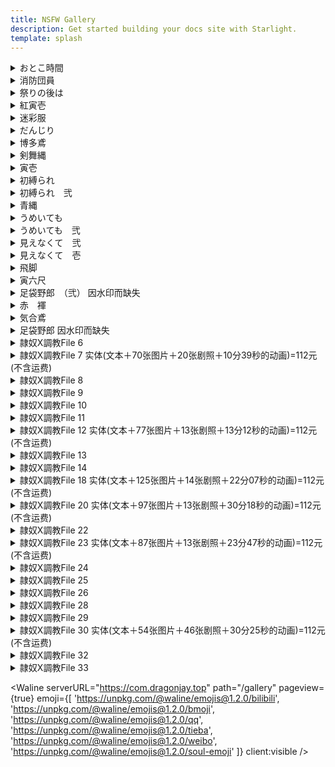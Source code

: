 ```yaml
---
title: NSFW Gallery
description: Get started building your docs site with Starlight.
template: splash
---
```




<details>
<summary>おとこ時間</summary>

<div class="grid md:gap-3 md:grid-cols-3 sm:gap-2 sm:grid-cols-2 lg:gap-4 lg:grid-cols-4 xl:gap-5 xl:grid-cols-5 2xl:gap-6 2xl:grid-cols-6">

<Image src="https://res.cloudinary.com/dkhp3hucr/image/upload/v1722171781/Fundoshi/pq008_elzodk.avif" loading="lazy" isZoomed alt="Midas" client:visible />

<Image src="https://res.cloudinary.com/dkhp3hucr/image/upload/v1722171782/Fundoshi/pq009_eqqbyh.avif" loading="lazy" isZoomed alt="Midas" client:visible />

<Image src="https://res.cloudinary.com/dkhp3hucr/image/upload/v1722171783/Fundoshi/pq010_obmu6j.avif" loading="lazy" isZoomed alt="Midas" client:visible />

<Image src="https://res.cloudinary.com/dkhp3hucr/image/upload/v1722171785/Fundoshi/pq011_otakkw.avif" loading="lazy" isZoomed alt="Midas" client:visible />

<Image src="https://res.cloudinary.com/dkhp3hucr/image/upload/v1722171786/Fundoshi/pq012_w6vp9x.avif" loading="lazy" isZoomed alt="Midas" client:visible />

<Image src="https://res.cloudinary.com/dkhp3hucr/image/upload/v1722171779/Fundoshi/pq013_yvssg3.avif" loading="lazy" isZoomed alt="Midas" client:visible />

<Image src="https://res.cloudinary.com/dkhp3hucr/image/upload/v1722171780/Fundoshi/pq014_sjmnov.avif" loading="lazy" isZoomed alt="Midas" client:visible />

<Image src="https://res.cloudinary.com/dkhp3hucr/image/upload/v1722171781/Fundoshi/pq015_ixgqbe.avif" loading="lazy" isZoomed alt="Midas" client:visible />

<Image src="https://res.cloudinary.com/dkhp3hucr/image/upload/v1722171781/Fundoshi/pq016_j66ugd.avif" loading="lazy" isZoomed alt="Midas" client:visible />

<Image src="https://res.cloudinary.com/dkhp3hucr/image/upload/v1722171781/Fundoshi/pq017_ddpg8a.avif" loading="lazy" isZoomed alt="Midas" client:visible />

<Image src="https://res.cloudinary.com/dkhp3hucr/image/upload/v1722171782/Fundoshi/pq018_tylvgn.avif" loading="lazy" isZoomed alt="Midas" client:visible />

</div>

</details>

<details>
<summary>消防団員</summary>

<div class="grid md:gap-3 md:grid-cols-3 sm:gap-2 sm:grid-cols-2 lg:gap-4 lg:grid-cols-4 xl:gap-5 xl:grid-cols-5 2xl:gap-6 2xl:grid-cols-6">

<Image src="https://res.cloudinary.com/dkhp3hucr/image/upload/v1722175609/Fundoshi/wa011_tpngn1.avif" loading="lazy" isZoomed alt="Midas" client:visible />

<Image src="https://res.cloudinary.com/dkhp3hucr/image/upload/v1722176249/Fundoshi/wa012_zushnp.avif" loading="lazy" isZoomed alt="Midas" client:visible />

<Image src="https://res.cloudinary.com/dkhp3hucr/image/upload/v1722176248/Fundoshi/wa013_yhlvuy.avif" loading="lazy" isZoomed alt="Midas" client:visible />

<Image src="https://res.cloudinary.com/dkhp3hucr/image/upload/v1722176296/Fundoshi/wa014_lcgbnd.avif" loading="lazy" isZoomed alt="Midas" client:visible />

<Image src="https://res.cloudinary.com/dkhp3hucr/image/upload/v1722174464/Fundoshi/wa015_mdwayo.avif" loading="lazy" isZoomed alt="Midas" client:visible />

<Image src="https://res.cloudinary.com/dkhp3hucr/image/upload/v1722176296/Fundoshi/wa017_vfbwzj.avif" loading="lazy" isZoomed alt="Midas" client:visible />

<Image src="https://res.cloudinary.com/dkhp3hucr/image/upload/v1722176299/Fundoshi/wa018_ffp750.avif" loading="lazy" isZoomed alt="Midas" client:visible />

</div>

</details>

<details>
<summary>祭りの後は</summary>

<div class="grid md:gap-3 md:grid-cols-3 sm:gap-2 sm:grid-cols-2 lg:gap-4 lg:grid-cols-4 xl:gap-5 xl:grid-cols-5 2xl:gap-6 2xl:grid-cols-6">

<Image src="https://res.cloudinary.com/dkhp3hucr/image/upload/v1722176962/Fundoshi/omaturi-01_vp8una.avif" loading="lazy" isZoomed alt="Midas" client:visible />

<Image src="https://res.cloudinary.com/dkhp3hucr/image/upload/v1722176963/Fundoshi/omaturi-03_vemlps.avif" loading="lazy" isZoomed alt="Midas" client:visible />

<Image src="https://res.cloudinary.com/dkhp3hucr/image/upload/v1722176964/Fundoshi/omaturi-06_tyoyuk.avif" loading="lazy" isZoomed alt="Midas" client:visible />

<Image src="https://res.cloudinary.com/dkhp3hucr/image/upload/v1722176951/Fundoshi/omaturi-09_yqf7v7.avif" loading="lazy" isZoomed alt="Midas" client:visible />

<Image src="https://res.cloudinary.com/dkhp3hucr/image/upload/v1722176951/Fundoshi/omaturi-10_q52yli.avif" loading="lazy" isZoomed alt="Midas" client:visible />
</div>

</details>

<details>
<summary>紅寅壱</summary>

<div class="grid md:gap-3 md:grid-cols-3 sm:gap-2 sm:grid-cols-2 lg:gap-4 lg:grid-cols-4 xl:gap-5 xl:grid-cols-5 2xl:gap-6 2xl:grid-cols-6">

<Image src="https://res.cloudinary.com/dkhp3hucr/image/upload/v1722214810/Fundoshi/at001_h4g5ma.avif" loading="lazy" isZoomed alt="Midas" client:visible />

<Image src="https://res.cloudinary.com/dkhp3hucr/image/upload/v1722214813/Fundoshi/at002_n7xmlo.avif" loading="lazy" isZoomed alt="Midas" client:visible />

<Image src="https://res.cloudinary.com/dkhp3hucr/image/upload/v1722214815/Fundoshi/at003_xtuviu.avif" loading="lazy" isZoomed alt="Midas" client:visible />

<Image src="https://res.cloudinary.com/dkhp3hucr/image/upload/v1722214814/Fundoshi/at005_u2f6gp.avif" loading="lazy" isZoomed alt="Midas" client:visible />

<Image src="https://res.cloudinary.com/dkhp3hucr/image/upload/v1722214817/Fundoshi/at007_ktrrsv.avif" loading="lazy" isZoomed alt="Midas" client:visible />

<Image src="https://res.cloudinary.com/dkhp3hucr/image/upload/v1722214817/Fundoshi/at009_uwkm3m.avif" loading="lazy" isZoomed alt="Midas" client:visible />

<Image src="https://res.cloudinary.com/dkhp3hucr/image/upload/v1722214808/Fundoshi/at010_wbnrhs.avif" loading="lazy" isZoomed alt="Midas" client:visible />

<Image src="https://res.cloudinary.com/dkhp3hucr/image/upload/v1722214808/Fundoshi/at011_xion4l.avif" loading="lazy" isZoomed alt="Midas" client:visible />

<Image src="https://res.cloudinary.com/dkhp3hucr/image/upload/v1722214809/Fundoshi/at012_bycwu5.avif" loading="lazy" isZoomed alt="Midas" client:visible />

<Image src="https://res.cloudinary.com/dkhp3hucr/image/upload/v1722214809/Fundoshi/at013_gixfph.avif" loading="lazy" isZoomed alt="Midas" client:visible />

</div>

</details>

<details>
<summary>迷彩服</summary>

<div class="grid md:gap-3 md:grid-cols-3 sm:gap-2 sm:grid-cols-2 lg:gap-4 lg:grid-cols-4 xl:gap-5 xl:grid-cols-5 2xl:gap-6 2xl:grid-cols-6">

<Image src="https://res.cloudinary.com/dkhp3hucr/image/upload/v1722215124/Fundoshi/m-01_nqvrg5.avif" loading="lazy" isZoomed alt="Midas" client:visible />

<Image src="https://res.cloudinary.com/dkhp3hucr/image/upload/v1722215124/Fundoshi/m-03_pezmht.avif" loading="lazy" isZoomed alt="Midas" client:visible />

<Image src="https://res.cloudinary.com/dkhp3hucr/image/upload/v1722215118/Fundoshi/m-04_wgdrpn.avif" loading="lazy" isZoomed alt="Midas" client:visible />

<Image src="https://res.cloudinary.com/dkhp3hucr/image/upload/v1722215119/Fundoshi/m-05_k06gtd.avif" loading="lazy" isZoomed alt="Midas" client:visible />

<Image src="https://res.cloudinary.com/dkhp3hucr/image/upload/v1722215120/Fundoshi/m-06_lpdy3g.avif" loading="lazy" isZoomed alt="Midas" client:visible />

<Image src="https://res.cloudinary.com/dkhp3hucr/image/upload/v1722215120/Fundoshi/m-07_nhxjq1.avif" loading="lazy" isZoomed alt="Midas" client:visible />

<Image src="https://res.cloudinary.com/dkhp3hucr/image/upload/v1722215123/Fundoshi/m-08_exzity.avif" loading="lazy" isZoomed alt="Midas" client:visible />

</div>

</details>

<details>
<summary>だんじり</summary>

<div class="grid md:gap-3 md:grid-cols-3 sm:gap-2 sm:grid-cols-2 lg:gap-4 lg:grid-cols-4 xl:gap-5 xl:grid-cols-5 2xl:gap-6 2xl:grid-cols-6">

<Image src="https://res.cloudinary.com/dkhp3hucr/image/upload/v1722215373/Fundoshi/okisi-01_isn41g.avif" loading="lazy" isZoomed alt="Midas" client:visible />

<Image src="https://res.cloudinary.com/dkhp3hucr/image/upload/v1722215372/Fundoshi/okisi-05_kuhbrx.avif" loading="lazy" isZoomed alt="Midas" client:visible />

<Image src="https://res.cloudinary.com/dkhp3hucr/image/upload/v1722215376/Fundoshi/okisi-06_wcjybo.avif" loading="lazy" isZoomed alt="Midas" client:visible />

<Image src="https://res.cloudinary.com/dkhp3hucr/image/upload/v1722215375/Fundoshi/okisi-08_xferyt.avif" loading="lazy" isZoomed alt="Midas" client:visible />

<Image src="https://res.cloudinary.com/dkhp3hucr/image/upload/v1722215377/Fundoshi/okisi-09_kvugtf.avif" loading="lazy" isZoomed alt="Midas" client:visible />

<Image src="https://res.cloudinary.com/dkhp3hucr/image/upload/v1722215369/Fundoshi/okisi-10_xsmyfx.avif" loading="lazy" isZoomed alt="Midas" client:visible />

<Image src="https://res.cloudinary.com/dkhp3hucr/image/upload/v1722215365/Fundoshi/okisi-11_oda76m.avif" loading="lazy" isZoomed alt="Midas" client:visible />

<Image src="https://res.cloudinary.com/dkhp3hucr/image/upload/v1722215366/Fundoshi/okisi-12_scd7iy.avif" loading="lazy" isZoomed alt="Midas" client:visible />

<Image src="https://res.cloudinary.com/dkhp3hucr/image/upload/v1722215367/Fundoshi/okisi-13_z8fhrp.avif" loading="lazy" isZoomed alt="Midas" client:visible />

<Image src="https://res.cloudinary.com/dkhp3hucr/image/upload/v1722215371/Fundoshi/okisi-14_cmzwem.avif" loading="lazy" isZoomed alt="Midas" client:visible />

</div>

</details>

<details>
<summary>博多鳶</summary>

<div class="grid md:gap-3 md:grid-cols-3 sm:gap-2 sm:grid-cols-2 lg:gap-4 lg:grid-cols-4 xl:gap-5 xl:grid-cols-5 2xl:gap-6 2xl:grid-cols-6">

<Image src="https://res.cloudinary.com/dkhp3hucr/image/upload/v1722215715/Fundoshi/005yo_ayawzl.avif" loading="lazy" isZoomed alt="Midas" client:visible />

<Image src="https://res.cloudinary.com/dkhp3hucr/image/upload/v1722215721/Fundoshi/009yo_h1po2z.avif" loading="lazy" isZoomed alt="Midas" client:visible />

<Image src="https://res.cloudinary.com/dkhp3hucr/image/upload/v1722215720/Fundoshi/010yo_la7ess.avif" loading="lazy" isZoomed alt="Midas" client:visible />

<Image src="https://res.cloudinary.com/dkhp3hucr/image/upload/v1722215722/Fundoshi/012yo_f3dxnb.avif" loading="lazy" isZoomed alt="Midas" client:visible />

<Image src="https://res.cloudinary.com/dkhp3hucr/image/upload/v1722215716/Fundoshi/013yo_dxtobh.avif" loading="lazy" isZoomed alt="Midas" client:visible />

<Image src="https://res.cloudinary.com/dkhp3hucr/image/upload/v1722215714/Fundoshi/014yo_n2attq.avif" loading="lazy" isZoomed alt="Midas" client:visible />

<Image src="https://res.cloudinary.com/dkhp3hucr/image/upload/v1722215719/Fundoshi/015yo_s9forn.avif" loading="lazy" isZoomed alt="Midas" client:visible />

<Image src="https://res.cloudinary.com/dkhp3hucr/image/upload/v1722215715/Fundoshi/016yo_lsdsmi.avif" loading="lazy" isZoomed alt="Midas" client:visible />

</div>

</details>

<details>
<summary>剣舞縄</summary>

<div class="grid md:gap-3 md:grid-cols-3 sm:gap-2 sm:grid-cols-2 lg:gap-4 lg:grid-cols-4 xl:gap-5 xl:grid-cols-5 2xl:gap-6 2xl:grid-cols-6">

<Image src="https://res.cloudinary.com/dkhp3hucr/image/upload/v1722216035/Fundoshi/2007n_e68e3b.avif" loading="lazy" isZoomed alt="Midas" client:visible />

<Image src="https://res.cloudinary.com/dkhp3hucr/image/upload/v1722216034/Fundoshi/2009n_ckezzs.avif" loading="lazy" isZoomed alt="Midas" client:visible />

<Image src="https://res.cloudinary.com/dkhp3hucr/image/upload/v1722216035/Fundoshi/2011n_vgp8zx.avif" loading="lazy" isZoomed alt="Midas" client:visible />

</div>

</details>

<details>
<summary>寅壱</summary>

<div class="grid md:gap-3 md:grid-cols-3 sm:gap-2 sm:grid-cols-2 lg:gap-4 lg:grid-cols-4 xl:gap-5 xl:grid-cols-5 2xl:gap-6 2xl:grid-cols-6">

<Image src="https://res.cloudinary.com/dkhp3hucr/image/upload/v1722216510/Fundoshi/otora-01_ypu31k.avif" loading="lazy" isZoomed alt="Midas" client:visible />

<Image src="https://res.cloudinary.com/dkhp3hucr/image/upload/v1722216512/Fundoshi/otora-04_bmza9l.avif" loading="lazy" isZoomed alt="Midas" client:visible />

<Image src="https://res.cloudinary.com/dkhp3hucr/image/upload/v1722216515/Fundoshi/otora-05_qxwfid.avif" loading="lazy" isZoomed alt="Midas" client:visible />

<Image src="https://res.cloudinary.com/dkhp3hucr/image/upload/v1722216515/Fundoshi/otora-06_gttyri.avif" loading="lazy" isZoomed alt="Midas" client:visible />

<Image src="https://res.cloudinary.com/dkhp3hucr/image/upload/v1722216517/Fundoshi/otora-07_gt25tt.avif" loading="lazy" isZoomed alt="Midas" client:visible />

<Image src="https://res.cloudinary.com/dkhp3hucr/image/upload/v1722216501/Fundoshi/otora-08_vhomhr.avif" loading="lazy" isZoomed alt="Midas" client:visible />

<Image src="https://res.cloudinary.com/dkhp3hucr/image/upload/v1722216503/Fundoshi/otora-09_qdlaky.avif" loading="lazy" isZoomed alt="Midas" client:visible />

<Image src="https://res.cloudinary.com/dkhp3hucr/image/upload/v1722216503/Fundoshi/otora-10_dba5pl.avif" loading="lazy" isZoomed alt="Midas" client:visible />

<Image src="https://res.cloudinary.com/dkhp3hucr/image/upload/v1722216502/Fundoshi/otora-11_hbbrep.avif" loading="lazy" isZoomed alt="Midas" client:visible />

<Image src="https://res.cloudinary.com/dkhp3hucr/image/upload/v1722216507/Fundoshi/otora-12_lmbgbn.avif" loading="lazy" isZoomed alt="Midas" client:visible />

<Image src="https://res.cloudinary.com/dkhp3hucr/image/upload/v1722216504/Fundoshi/otora-13_e0puld.avif" loading="lazy" isZoomed alt="Midas" client:visible />

<Image src="https://res.cloudinary.com/dkhp3hucr/image/upload/v1722216508/Fundoshi/otora-14_cqpzud.avif" loading="lazy" isZoomed alt="Midas" client:visible />

</div>

</details>

<details>
<summary>初縛られ</summary>

<div class="grid md:gap-3 md:grid-cols-3 sm:gap-2 sm:grid-cols-2 lg:gap-4 lg:grid-cols-4 xl:gap-5 xl:grid-cols-5 2xl:gap-6 2xl:grid-cols-6">

<Image src="https://res.cloudinary.com/dkhp3hucr/image/upload/v1722217384/Fundoshi/f-03_hvjm1l.avif" loading="lazy" isZoomed alt="Midas" client:visible />

<Image src="https://res.cloudinary.com/dkhp3hucr/image/upload/v1722217386/Fundoshi/f-04_bgyvn5.avif" loading="lazy" isZoomed alt="Midas" client:visible />

<Image src="https://res.cloudinary.com/dkhp3hucr/image/upload/v1722217388/Fundoshi/f-05_w25tos.avif" loading="lazy" isZoomed alt="Midas" client:visible />

<Image src="https://res.cloudinary.com/dkhp3hucr/image/upload/v1722217389/Fundoshi/f-06_q5gjrp.avif" loading="lazy" isZoomed alt="Midas" client:visible />

<Image src="https://res.cloudinary.com/dkhp3hucr/image/upload/v1722217391/Fundoshi/f-07_e6mmkh.avif" loading="lazy" isZoomed alt="Midas" client:visible />

<Image src="https://res.cloudinary.com/dkhp3hucr/image/upload/v1722217392/Fundoshi/f-08_az3pmn.avif" loading="lazy" isZoomed alt="Midas" client:visible />

<Image src="https://res.cloudinary.com/dkhp3hucr/image/upload/v1722217395/Fundoshi/f-09_vv2hfe.avif" loading="lazy" isZoomed alt="Midas" client:visible />

<Image src="https://res.cloudinary.com/dkhp3hucr/image/upload/v1722217359/Fundoshi/f-11_wtyjfr.avif" loading="lazy" isZoomed alt="Midas" client:visible />

<Image src="https://res.cloudinary.com/dkhp3hucr/image/upload/v1722217360/Fundoshi/f-12_ocuabo.avif" loading="lazy" isZoomed alt="Midas" client:visible />

<Image src="https://res.cloudinary.com/dkhp3hucr/image/upload/v1722217361/Fundoshi/f-13_lczbqw.avif" loading="lazy" isZoomed alt="Midas" client:visible />

<Image src="https://res.cloudinary.com/dkhp3hucr/image/upload/v1722217361/Fundoshi/f-14_qicxlo.avif" loading="lazy" isZoomed alt="Midas" client:visible />

<Image src="https://res.cloudinary.com/dkhp3hucr/image/upload/v1722217367/Fundoshi/f-15_ron3kc.avif" loading="lazy" isZoomed alt="Midas" client:visible />

<Image src="https://res.cloudinary.com/dkhp3hucr/image/upload/v1722217368/Fundoshi/f-16_kmkbtl.avif" loading="lazy" isZoomed alt="Midas" client:visible />

<Image src="https://res.cloudinary.com/dkhp3hucr/image/upload/v1722217379/Fundoshi/f-17_fdxuff.avif" loading="lazy" isZoomed alt="Midas" client:visible />

<Image src="https://res.cloudinary.com/dkhp3hucr/image/upload/v1722217382/Fundoshi/f-18_qjngze.avif" loading="lazy" isZoomed alt="Midas" client:visible />

<Image src="https://res.cloudinary.com/dkhp3hucr/image/upload/v1722217383/Fundoshi/f-20_wlj5un.avif" loading="lazy" isZoomed alt="Midas" client:visible />

</div>

</details>

<details>
<summary>初縛られ　弐</summary>

<div class="grid md:gap-3 md:grid-cols-3 sm:gap-2 sm:grid-cols-2 lg:gap-4 lg:grid-cols-4 xl:gap-5 xl:grid-cols-5 2xl:gap-6 2xl:grid-cols-6">

<Image src="https://res.cloudinary.com/dkhp3hucr/image/upload/v1722217848/Fundoshi/f-21_bagedj.avif" loading="lazy" isZoomed alt="Midas" client:visible />

<Image src="https://res.cloudinary.com/dkhp3hucr/image/upload/v1722217843/Fundoshi/f-22_l0qx6f.avif" loading="lazy" isZoomed alt="Midas" client:visible />

<Image src="https://res.cloudinary.com/dkhp3hucr/image/upload/v1722217843/Fundoshi/f-23_y2bkcp.avif" loading="lazy" isZoomed alt="Midas" client:visible />

<Image src="https://res.cloudinary.com/dkhp3hucr/image/upload/v1722217841/Fundoshi/f-27_scm9ui.avif" loading="lazy" isZoomed alt="Midas" client:visible />

<Image src="https://res.cloudinary.com/dkhp3hucr/image/upload/v1722217842/Fundoshi/f-28_awbvsp.avif" loading="lazy" isZoomed alt="Midas" client:visible />

</div>

</details>

<details>
<summary>青縄</summary>

<div class="grid md:gap-3 md:grid-cols-3 sm:gap-2 sm:grid-cols-2 lg:gap-4 lg:grid-cols-4 xl:gap-5 xl:grid-cols-5 2xl:gap-6 2xl:grid-cols-6">

<Image src="https://res.cloudinary.com/dkhp3hucr/image/upload/v1722218215/Fundoshi/tabiy-05_eeroxj.avif" loading="lazy" isZoomed alt="Midas" client:visible />

<Image src="https://res.cloudinary.com/dkhp3hucr/image/upload/v1722218216/Fundoshi/tabiy-06_i6yp5v.avif" loading="lazy" isZoomed alt="Midas" client:visible />

<Image src="https://res.cloudinary.com/dkhp3hucr/image/upload/v1722218226/Fundoshi/tabiy-07_u9j8mt.avif" loading="lazy" isZoomed alt="Midas" client:visible />

<Image src="https://res.cloudinary.com/dkhp3hucr/image/upload/v1722218224/Fundoshi/tabiy-08_akuxnn.avif" loading="lazy" isZoomed alt="Midas" client:visible />

<Image src="https://res.cloudinary.com/dkhp3hucr/image/upload/v1722218216/Fundoshi/tabiy-09_jvh7zh.avif" loading="lazy" isZoomed alt="Midas" client:visible />

<Image src="https://res.cloudinary.com/dkhp3hucr/image/upload/v1722218231/Fundoshi/tabiy-10_v66nmg.avif" loading="lazy" isZoomed alt="Midas" client:visible />

<Image src="https://res.cloudinary.com/dkhp3hucr/image/upload/v1722218224/Fundoshi/tabiy-11_dnkvfj.avif" loading="lazy" isZoomed alt="Midas" client:visible />

<Image src="https://res.cloudinary.com/dkhp3hucr/image/upload/v1722218232/Fundoshi/tabiy-12_rcv2au.avif" loading="lazy" isZoomed alt="Midas" client:visible />

<Image src="https://res.cloudinary.com/dkhp3hucr/image/upload/v1722218229/Fundoshi/tabiy-13_hewmkx.avif" loading="lazy" isZoomed alt="Midas" client:visible />

<Image src="https://res.cloudinary.com/dkhp3hucr/image/upload/v1722218234/Fundoshi/tabiy-14_gpl0qn.avif" loading="lazy" isZoomed alt="Midas" client:visible />

<Image src="https://res.cloudinary.com/dkhp3hucr/image/upload/v1722218236/Fundoshi/tabiy-15_noagyk.avif" loading="lazy" isZoomed alt="Midas" client:visible />

<Image src="https://res.cloudinary.com/dkhp3hucr/image/upload/v1722218237/Fundoshi/tabiy-16_hs3wis.avif" loading="lazy" isZoomed alt="Midas" client:visible />

<Image src="https://res.cloudinary.com/dkhp3hucr/image/upload/v1722218214/Fundoshi/tabiy-17_lncx5n.avif" loading="lazy" isZoomed alt="Midas" client:visible />

</div>

</details>

<details>
<summary>うめいても</summary>

<div class="grid md:gap-3 md:grid-cols-3 sm:gap-2 sm:grid-cols-2 lg:gap-4 lg:grid-cols-4 xl:gap-5 xl:grid-cols-5 2xl:gap-6 2xl:grid-cols-6">

<Image src="https://res.cloudinary.com/dkhp3hucr/image/upload/v1722218673/Fundoshi/syo-01_qoamxu.avif" loading="lazy" isZoomed alt="Midas" client:visible />

<Image src="https://res.cloudinary.com/dkhp3hucr/image/upload/v1722218674/Fundoshi/syo-02_vmyrcq.avif" loading="lazy" isZoomed alt="Midas" client:visible />

<Image src="https://res.cloudinary.com/dkhp3hucr/image/upload/v1722218676/Fundoshi/syo-03_mfh84j.avif" loading="lazy" isZoomed alt="Midas" client:visible />

<Image src="https://res.cloudinary.com/dkhp3hucr/image/upload/v1722218680/Fundoshi/syo-04_mrw7e6.avif" loading="lazy" isZoomed alt="Midas" client:visible />

<Image src="https://res.cloudinary.com/dkhp3hucr/image/upload/v1722218688/Fundoshi/syo-07_noa7bm.avif" loading="lazy" isZoomed alt="Midas" client:visible />

<Image src="https://res.cloudinary.com/dkhp3hucr/image/upload/v1722218683/Fundoshi/syo-09_bp0xno.avif" loading="lazy" isZoomed alt="Midas" client:visible />

<Image src="https://res.cloudinary.com/dkhp3hucr/image/upload/v1722218691/Fundoshi/syo-10_ogndm8.avif" loading="lazy" isZoomed alt="Midas" client:visible />

<Image src="https://res.cloudinary.com/dkhp3hucr/image/upload/v1722218681/Fundoshi/syo-11_mcxq7y.avif" loading="lazy" isZoomed alt="Midas" client:visible />

<Image src="https://res.cloudinary.com/dkhp3hucr/image/upload/v1722218686/Fundoshi/syo-12_itz7jv.avif" loading="lazy" isZoomed alt="Midas" client:visible />

<Image src="https://res.cloudinary.com/dkhp3hucr/image/upload/v1722218674/Fundoshi/syo-17_lviued.avif" loading="lazy" isZoomed alt="Midas" client:visible />

</div>

</details>

<details>
<summary>うめいても　弐</summary>

<div class="grid md:gap-3 md:grid-cols-3 sm:gap-2 sm:grid-cols-2 lg:gap-4 lg:grid-cols-4 xl:gap-5 xl:grid-cols-5 2xl:gap-6 2xl:grid-cols-6">

<Image src="https://res.cloudinary.com/dkhp3hucr/image/upload/v1722219055/Fundoshi/syo-20_xfc9st.avif" loading="lazy" isZoomed alt="Midas" client:visible />

<Image src="https://res.cloudinary.com/dkhp3hucr/image/upload/v1722219046/Fundoshi/syo-21_h2vtnt.avif" loading="lazy" isZoomed alt="Midas" client:visible />

<Image src="https://res.cloudinary.com/dkhp3hucr/image/upload/v1722219051/Fundoshi/syo-22_q27ce5.avif" loading="lazy" isZoomed alt="Midas" client:visible />

<Image src="https://res.cloudinary.com/dkhp3hucr/image/upload/v1722219051/Fundoshi/syo-23_m99gxn.avif" loading="lazy" isZoomed alt="Midas" client:visible />

<Image src="https://res.cloudinary.com/dkhp3hucr/image/upload/v1722219056/Fundoshi/syo-24_hizdln.avif" loading="lazy" isZoomed alt="Midas" client:visible />

<Image src="https://res.cloudinary.com/dkhp3hucr/image/upload/v1722219041/Fundoshi/syo-25_hsqgx5.avif" loading="lazy" isZoomed alt="Midas" client:visible />

<Image src="https://res.cloudinary.com/dkhp3hucr/image/upload/v1722219041/Fundoshi/syo-26_axouti.avif" loading="lazy" isZoomed alt="Midas" client:visible />

<Image src="https://res.cloudinary.com/dkhp3hucr/image/upload/v1722219042/Fundoshi/syo-27_ygtvv2.avif" loading="lazy" isZoomed alt="Midas" client:visible />

<Image src="https://res.cloudinary.com/dkhp3hucr/image/upload/v1722219050/Fundoshi/syo-28_x1c5p9.avif" loading="lazy" isZoomed alt="Midas" client:visible />

<Image src="https://res.cloudinary.com/dkhp3hucr/image/upload/v1722219045/Fundoshi/syo-29_v19wd8.avif" loading="lazy" isZoomed alt="Midas" client:visible />

<Image src="https://res.cloudinary.com/dkhp3hucr/image/upload/v1722219042/Fundoshi/syo-30_k9uypc.avif" loading="lazy" isZoomed alt="Midas" client:visible />

</div>

</details>

<details>
<summary>見えなくて　弐</summary>

<div class="grid md:gap-3 md:grid-cols-3 sm:gap-2 sm:grid-cols-2 lg:gap-4 lg:grid-cols-4 xl:gap-5 xl:grid-cols-5 2xl:gap-6 2xl:grid-cols-6">

<Image src="https://res.cloudinary.com/dkhp3hucr/image/upload/v1722220048/Fundoshi/taka-40_c2zs4v.avif" loading="lazy" isZoomed alt="Midas" client:visible />

<Image src="https://res.cloudinary.com/dkhp3hucr/image/upload/v1722220058/Fundoshi/taka-41_lisudl.avif" loading="lazy" isZoomed alt="Midas" client:visible />

<Image src="https://res.cloudinary.com/dkhp3hucr/image/upload/v1722220050/Fundoshi/taka-42_ztplky.avif" loading="lazy" isZoomed alt="Midas" client:visible />

<Image src="https://res.cloudinary.com/dkhp3hucr/image/upload/v1722220056/Fundoshi/taka-43_soke6r.avif" loading="lazy" isZoomed alt="Midas" client:visible />

<Image src="https://res.cloudinary.com/dkhp3hucr/image/upload/v1722220060/Fundoshi/taka-44_xn7qv0.avif" loading="lazy" isZoomed alt="Midas" client:visible />

<Image src="https://res.cloudinary.com/dkhp3hucr/image/upload/v1722220061/Fundoshi/taka-49_xor0zt.avif" loading="lazy" isZoomed alt="Midas" client:visible />

<Image src="https://res.cloudinary.com/dkhp3hucr/image/upload/v1722220063/Fundoshi/taka-50_lpw4ud.avif" loading="lazy" isZoomed alt="Midas" client:visible />

<Image src="https://res.cloudinary.com/dkhp3hucr/image/upload/v1722220065/Fundoshi/taka-51_zgh1qm.avif" loading="lazy" isZoomed alt="Midas" client:visible />

<Image src="https://res.cloudinary.com/dkhp3hucr/image/upload/v1722220047/Fundoshi/taka-59_znuhpm.avif" loading="lazy" isZoomed alt="Midas" client:visible />

<Image src="https://res.cloudinary.com/dkhp3hucr/image/upload/v1722220049/Fundoshi/taka-61_jkxfhn.avif" loading="lazy" isZoomed alt="Midas" client:visible />

<Image src="https://res.cloudinary.com/dkhp3hucr/image/upload/v1722220053/Fundoshi/taka-62_frxpkl.avif" loading="lazy" isZoomed alt="Midas" client:visible />

<Image src="https://res.cloudinary.com/dkhp3hucr/image/upload/v1722220054/Fundoshi/taka-64_fryzde.avif" loading="lazy" isZoomed alt="Midas" client:visible />

</div>

</details>

<details>
<summary>見えなくて　壱</summary>

<div class="grid md:gap-3 md:grid-cols-3 sm:gap-2 sm:grid-cols-2 lg:gap-4 lg:grid-cols-4 xl:gap-5 xl:grid-cols-5 2xl:gap-6 2xl:grid-cols-6">

<Image src="https://res.cloudinary.com/dkhp3hucr/image/upload/v1722220507/Fundoshi/taka-15_m7slkx.avif" loading="lazy" isZoomed alt="Midas" client:visible />

<Image src="https://res.cloudinary.com/dkhp3hucr/image/upload/v1722220498/Fundoshi/taka-17_fpk5et.avif" loading="lazy" isZoomed alt="Midas" client:visible />

<Image src="https://res.cloudinary.com/dkhp3hucr/image/upload/v1722220502/Fundoshi/taka-19_dxbd7x.avif" loading="lazy" isZoomed alt="Midas" client:visible />

<Image src="https://res.cloudinary.com/dkhp3hucr/image/upload/v1722220502/Fundoshi/taka-20_kbbtix.avif" loading="lazy" isZoomed alt="Midas" client:visible />

<Image src="https://res.cloudinary.com/dkhp3hucr/image/upload/v1722220504/Fundoshi/taka-23_ok4mmp.avif" loading="lazy" isZoomed alt="Midas" client:visible />

<Image src="https://res.cloudinary.com/dkhp3hucr/image/upload/v1722220492/Fundoshi/taka-25_ms9hoh.avif" loading="lazy" isZoomed alt="Midas" client:visible />

<Image src="https://res.cloudinary.com/dkhp3hucr/image/upload/v1722220493/Fundoshi/taka-27_hqqp3x.avif" loading="lazy" isZoomed alt="Midas" client:visible />

<Image src="https://res.cloudinary.com/dkhp3hucr/image/upload/v1722220493/Fundoshi/taka-29_z9khp8.avif" loading="lazy" isZoomed alt="Midas" client:visible />

<Image src="https://res.cloudinary.com/dkhp3hucr/image/upload/v1722220497/Fundoshi/taka-30_ou0klg.avif" loading="lazy" isZoomed alt="Midas" client:visible />

</div>

</details>

<details>
<summary>飛脚</summary>

<div class="grid md:gap-3 md:grid-cols-3 sm:gap-2 sm:grid-cols-2 lg:gap-4 lg:grid-cols-4 xl:gap-5 xl:grid-cols-5 2xl:gap-6 2xl:grid-cols-6">

<Image src="https://res.cloudinary.com/dkhp3hucr/image/upload/v1722263899/Fundoshi/tk-hikyaku-02_xqwmxw.avif" loading="lazy" isZoomed alt="Midas" client:visible />

<Image src="https://res.cloudinary.com/dkhp3hucr/image/upload/v1722263899/Fundoshi/tk-hikyaku-03_yfqlcy.avif" loading="lazy" isZoomed alt="Midas" client:visible />

<Image src="https://res.cloudinary.com/dkhp3hucr/image/upload/v1722263899/Fundoshi/tk-hikyaku-04_c7xu2m.avif" loading="lazy" isZoomed alt="Midas" client:visible />

<Image src="https://res.cloudinary.com/dkhp3hucr/image/upload/v1722263900/Fundoshi/tk-hikyaku-05_b9qtrx.avif" loading="lazy" isZoomed alt="Midas" client:visible />

<Image src="https://res.cloudinary.com/dkhp3hucr/image/upload/v1722263901/Fundoshi/tk-hikyaku-09_tcfst4.avif" loading="lazy" isZoomed alt="Midas" client:visible />

<Image src="https://res.cloudinary.com/dkhp3hucr/image/upload/v1722263901/Fundoshi/tk-hikyaku-10_gawiil.avif" loading="lazy" isZoomed alt="Midas" client:visible />

<Image src="https://res.cloudinary.com/dkhp3hucr/image/upload/v1722263901/Fundoshi/tk-hikyaku-11_b0kdzx.avif" loading="lazy" isZoomed alt="Midas" client:visible />

<Image src="https://res.cloudinary.com/dkhp3hucr/image/upload/v1722263371/Fundoshi/tk-hikyaku-12_ovlpmw.avif" loading="lazy" isZoomed alt="Midas" client:visible />

<Image src="https://res.cloudinary.com/dkhp3hucr/image/upload/v1722263899/Fundoshi/tk-hikyaku-13_ffn1uw.avif" loading="lazy" isZoomed alt="Midas" client:visible />

<Image src="https://res.cloudinary.com/dkhp3hucr/image/upload/v1722263899/Fundoshi/tk-hikyaku-14_xehewv.avif" loading="lazy" isZoomed alt="Midas" client:visible />

</div>

</details>

<details>
<summary>寅六尺</summary>

<div class="grid md:gap-3 md:grid-cols-3 sm:gap-2 sm:grid-cols-2 lg:gap-4 lg:grid-cols-4 xl:gap-5 xl:grid-cols-5 2xl:gap-6 2xl:grid-cols-6">

<Image src="https://res.cloudinary.com/dkhp3hucr/image/upload/v1722265104/Fundoshi/u-02_vvlihz.avif" loading="lazy" isZoomed alt="Midas" client:visible />

<Image src="https://res.cloudinary.com/dkhp3hucr/image/upload/v1722265103/Fundoshi/u-03_po9pkb.avif" loading="lazy" isZoomed alt="Midas" client:visible />

<Image src="https://res.cloudinary.com/dkhp3hucr/image/upload/v1722265105/Fundoshi/u-04_tscmbm.avif" loading="lazy" isZoomed alt="Midas" client:visible />

<Image src="https://res.cloudinary.com/dkhp3hucr/image/upload/v1722265104/Fundoshi/u-05_pflppj.avif" loading="lazy" isZoomed alt="Midas" client:visible />

<Image src="https://res.cloudinary.com/dkhp3hucr/image/upload/v1722265102/Fundoshi/u-09_f3vzmn.avif" loading="lazy" isZoomed alt="Midas" client:visible />

<Image src="https://res.cloudinary.com/dkhp3hucr/image/upload/v1722265102/Fundoshi/u-10_ahh9o3.avif" loading="lazy" isZoomed alt="Midas" client:visible />

<Image src="https://res.cloudinary.com/dkhp3hucr/image/upload/v1722265103/Fundoshi/u-11_jpf5kn.avif" loading="lazy" isZoomed alt="Midas" client:visible />

<Image src="https://res.cloudinary.com/dkhp3hucr/image/upload/v1722265103/Fundoshi/u-12_ptiipe.avif" loading="lazy" isZoomed alt="Midas" client:visible />

</div>

</details>

<details>
<summary>足袋野郎　（弐） 因水印而缺失</summary>

<div class="grid md:gap-3 md:grid-cols-3 sm:gap-2 sm:grid-cols-2 lg:gap-4 lg:grid-cols-4 xl:gap-5 xl:grid-cols-5 2xl:gap-6 2xl:grid-cols-6">

<Image src="https://res.cloudinary.com/dkhp3hucr/image/upload/v1722314788/Fundoshi/tk-n-tabiyarou-11_z9tm9e.avif" loading="lazy" isZoomed alt="Midas" client:visible />

<Image src="https://res.cloudinary.com/dkhp3hucr/image/upload/v1722314790/Fundoshi/tk-n-tabiyarou-12_oogfea.avif" loading="lazy" isZoomed alt="Midas" client:visible />

<Image src="https://res.cloudinary.com/dkhp3hucr/image/upload/v1722314790/Fundoshi/tk-n-tabiyarou-13_mewzz6.avif" loading="lazy" isZoomed alt="Midas" client:visible />

<Image src="https://res.cloudinary.com/dkhp3hucr/image/upload/v1722314789/Fundoshi/tk-n-tabiyarou-18_ikhcx9.avif" loading="lazy" isZoomed alt="Midas" client:visible />

<Image src="https://res.cloudinary.com/dkhp3hucr/image/upload/v1722314789/Fundoshi/tk-n-tabiyarou-19_eljerc.avif" loading="lazy" isZoomed alt="Midas" client:visible />

<Image src="https://res.cloudinary.com/dkhp3hucr/image/upload/v1722314788/Fundoshi/tk-n-tabiyarou-20_tqp6oj.avif" loading="lazy" isZoomed alt="Midas" client:visible />

<Image src="https://res.cloudinary.com/dkhp3hucr/image/upload/v1722314790/Fundoshi/tk-n-tabiyarou-22_iqeewg.avif" loading="lazy" isZoomed alt="Midas" client:visible />

</div>

</details>

<details>
<summary>赤　褌</summary>

<div class="grid md:gap-3 md:grid-cols-3 sm:gap-2 sm:grid-cols-2 lg:gap-4 lg:grid-cols-4 xl:gap-5 xl:grid-cols-5 2xl:gap-6 2xl:grid-cols-6">

<Image src="https://res.cloudinary.com/dkhp3hucr/image/upload/v1722315927/Fundoshi/tk-n-akafun-02_badrzd.avif" loading="lazy" isZoomed alt="Midas" client:visible />

<Image src="https://res.cloudinary.com/dkhp3hucr/image/upload/v1722315926/Fundoshi/tk-n-akafun-04_jcpw0j.avif" loading="lazy" isZoomed alt="Midas" client:visible />

<Image src="https://res.cloudinary.com/dkhp3hucr/image/upload/v1722315926/Fundoshi/tk-n-akafun-05_srkdmi.avif" loading="lazy" isZoomed alt="Midas" client:visible />

<Image src="https://res.cloudinary.com/dkhp3hucr/image/upload/v1722315927/Fundoshi/tk-n-akafun-08_fulhtp.avif" loading="lazy" isZoomed alt="Midas" client:visible />

</div>

</details>

<details>
<summary>気合鳶</summary>

<div class="grid md:gap-3 md:grid-cols-3 sm:gap-2 sm:grid-cols-2 lg:gap-4 lg:grid-cols-4 xl:gap-5 xl:grid-cols-5 2xl:gap-6 2xl:grid-cols-6">

<Image src="https://res.cloudinary.com/dkhp3hucr/image/upload/v1722316263/Fundoshi/n-k-01_p218qz.avif" loading="lazy" isZoomed alt="Midas" client:visible />

<Image src="https://res.cloudinary.com/dkhp3hucr/image/upload/v1722316262/Fundoshi/n-k-03_qtf8ko.avif" loading="lazy" isZoomed alt="Midas" client:visible />

<Image src="https://res.cloudinary.com/dkhp3hucr/image/upload/v1722316263/Fundoshi/n-k-05_dusr7v.avif" loading="lazy" isZoomed alt="Midas" client:visible />

<Image src="https://res.cloudinary.com/dkhp3hucr/image/upload/v1722316262/Fundoshi/n-k-09_ovxrnp.avif" loading="lazy" isZoomed alt="Midas" client:visible />

</div>

</details>

<details>
<summary>足袋野郎 因水印而缺失</summary>

<div class="grid md:gap-3 md:grid-cols-3 sm:gap-2 sm:grid-cols-2 lg:gap-4 lg:grid-cols-4 xl:gap-5 xl:grid-cols-5 2xl:gap-6 2xl:grid-cols-6">

<Image src="https://res.cloudinary.com/dkhp3hucr/image/upload/v1722317225/Fundoshi/tk-n-tabiyarou-01_cleanup_fvtfue.avif" loading="lazy" isZoomed alt="Midas" client:visible />

<Image src="https://res.cloudinary.com/dkhp3hucr/image/upload/v1722317225/Fundoshi/tk-n-tabiyarou-04_cleanup_myska7.avif" loading="lazy" isZoomed alt="Midas" client:visible />

<Image src="https://res.cloudinary.com/dkhp3hucr/image/upload/v1722317224/Fundoshi/tk-n-tabiyarou-05_cleanup_i4jx6g.avif" loading="lazy" isZoomed alt="Midas" client:visible />

<Image src="https://res.cloudinary.com/dkhp3hucr/image/upload/v1722317224/Fundoshi/tk-n-tabiyarou-10_cleanup_ttpk34.avif" loading="lazy" isZoomed alt="Midas" client:visible />

</div>

</details>

<details>
<summary>隷奴X調教File 6</summary>

思及今岁已末，遂决意于晴日携伴赴山中废弃谷仓，行悬吊鞭笞之戏，此乃今年最后一次露天调教。
途中驻足麦当劳用膳，随后直奔山中。
抵达谷仓伊始，即以十二毫米麻绳备悬吊之具。
X仅着六尺褌与长裤，上身赤裸。先缚其胸上下，复于腋下合二绳为一，又以辅绳缚其腹、股与臀下。
蒙其双目悬空后，予以乳首之刑。继而褪其裤，隔六尺褌或自褌侧施以阳物之责。终褪其褌，使之一丝不挂。
随后，系绳于两踝，使其双腿大张悬空。
复以褪下之六尺褌堵其口，使不能出声。为使其仰首，又将绳系于悬吊之绳。继而以麻绳缚其双踝，予以乳首与
阳物之责。悬吊毕，放其下地，解其胸绳，只见绳痕清晰可辨，红若朱砂，遂摄影留念。
随后行鞭笞之戏。将其双腕缚于谷仓栅栏，使臀部突出，以玫瑰鞭抽打其背与臀。最后，以假阳具插入其后庭，以示调教。
摄录此过程后本欲收场，奈何X央求再施鞭刑，遂又行鞭笞之戏，方才返回房中。

<div class="grid md:gap-3 md:grid-cols-3 sm:gap-2 sm:grid-cols-2 lg:gap-4 lg:grid-cols-4 xl:gap-5 xl:grid-cols-5 2xl:gap-6 2xl:grid-cols-6">

<Image src="https://res.cloudinary.com/dkhp3hucr/image/upload/v1722437357/Fundoshi/%EF%BC%91_1_cc417d.avif" loading="lazy" isZoomed alt="Midas" client:visible />

<Image src="https://res.cloudinary.com/dkhp3hucr/image/upload/v1722437357/Fundoshi/%EF%BC%91_zaeehb.avif" loading="lazy" isZoomed alt="Midas" client:visible />

<Image src="https://res.cloudinary.com/dkhp3hucr/image/upload/v1722437357/Fundoshi/14_oxbzif.avif" loading="lazy" isZoomed alt="Midas" client:visible />

<Image src="https://res.cloudinary.com/dkhp3hucr/image/upload/v1722437357/Fundoshi/13_tce6qh.avif" loading="lazy" isZoomed alt="Midas" client:visible />

</div>

</details>

<details>
<summary>隷奴X調教File 7 实体(文本＋70张图片＋20张剧照＋10分39秒的动画)=112元(不含运费)</summary>

Ａ扩张后，为了外出就餐而进行的束缚，这次的约束是为了今后的调教，保持捆绑状态回到家中，自行解开绳索，
用变形的龟甲缚绑好后穿上衣服，出门用餐。在店里让其敞开前襟露出绳索，边吃边拍照。
之后回到房间，让其自行解开绳索。确认身上留有绳痕后再次穿上衣服，驱车前往之前去过的，有露天温泉的
大众澡堂。到达时已近午夜十一点。在澡堂入口附近拍照后进入。
从更衣室到内汤。与一对眼神中能辨识出是同好的情侣擦肩而过。
我们分别进入露天浴池。有几个结伴而来的朋友、情侣和独自一人的同好。我先进入蒸汽浴室。
我命令Ｘ这次进入时不要用毛巾遮挡光洁如玉的私处，因为上次进入时用毛巾遮挡，坐在椅子上时也没有拿开。
浴室里有两个人，其中一人坐在椅子上没有遮挡前面。我进去时，两人都看了过来。我坐在角落里稍等片刻，Ｘ进来后
坐在稍远的椅子上。蒸汽散去，可以看到其光洁无毛。观察两个男人，发现他们时不时偷瞄Ｘ，一人毛巾下鼓起，
另一人用毛巾遮掩半勃起的前端。没有进一步发展，所以我稍后离开了蒸汽浴室。
Ｘ随即也出来了，我们两人一起去了壶汤。在那里进行了Ｐ责和Ａ责。
之后再次分别进入露天浴池，最后又去了蒸汽浴室，等无人时进行了调教。
因为是工作日，同好较少，没有出现有趣的情况，但这次Ｘ没有遮挡前面，向几位同好展露了身体，
比起上次，调教又前进了一步，但我打算继续调教，直到他能在他人注视下勃起为止。
回到房间时已近凌晨一点。
在回家的玄关处亲吻后，责弄了勃起的Ｘ的Ｐ，然后让他用口侍奉我的Ｐ，结束了这次的调教。

<div class="grid md:gap-3 md:grid-cols-3 sm:gap-2 sm:grid-cols-2 lg:gap-4 lg:grid-cols-4 xl:gap-5 xl:grid-cols-5 2xl:gap-6 2xl:grid-cols-6">

<Image src="https://res.cloudinary.com/dkhp3hucr/image/upload/v1722437529/Fundoshi/3_ffzsbu.avif" loading="lazy" isZoomed alt="Midas" client:visible />

<Image src="https://res.cloudinary.com/dkhp3hucr/image/upload/v1722437529/Fundoshi/1_m79eak.avif" loading="lazy" isZoomed alt="Midas" client:visible />

<Image src="https://res.cloudinary.com/dkhp3hucr/image/upload/v1722437529/Fundoshi/5_exnopg.avif" loading="lazy" isZoomed alt="Midas" client:visible />

<Image src="https://res.cloudinary.com/dkhp3hucr/image/upload/v1722437529/Fundoshi/10_ymoslk.avif" loading="lazy" isZoomed alt="Midas" client:visible />

<Image src="https://res.cloudinary.com/dkhp3hucr/image/upload/v1722437530/Fundoshi/11_uhsvwk.avif" loading="lazy" isZoomed alt="Midas" client:visible />

<Image src="https://res.cloudinary.com/dkhp3hucr/image/upload/v1722437846/Fundoshi/13_n1nooa.avif" loading="lazy" isZoomed alt="Midas" client:visible />

<Image src="https://res.cloudinary.com/dkhp3hucr/image/upload/v1722437528/Fundoshi/17_h25bz1.avif" loading="lazy" isZoomed alt="Midas" client:visible />

</div>

</details>

<details>
<summary>隷奴X調教File 8</summary>

用过午膳后，又将X大字形立于墙格前，蒙其双目，不仅以绳勒其口，缚其手足，更将其双臂与胸膛
皆系于格上。先以手挑逗其乳首与那话儿，继而以麻绳分缚其根部与玉袋，复将绳端系于胸前。
其后，令其系紧六尺，复以麻绳施以龟甲缚，缚其那话儿与玉袋根部，又缚其胸与后手，推至阳台，以巾蔽目调教。
解去六尺，令其赤身跪地，以口侍奉吾之阳物，继而纳入其穴。
归房后，令其俯卧于床，以指戏其穴。此番于腰下垫枕，铺巾令其仰卧，
抬起双腿，命X以手分开臀瓣，先以假阳具扩张其穴，继而以指探入，由一至五，再以双手各四指同时进入，
或张或握，变换指形。此次几近可没至腕。
本欲调教后小憩，不料已过四时。急忙解绳入浴，为其穿上开裆裤，又以麻绳为其施以可自解之龟甲缚，着其西装，
掐点五时离开欢场。
随后带其游览新宿地下街厕所，又夜游公园厕所。共进晚餐后，在新宿站分别。
X仍着西装，身缚绳索，乘车归家。

<div class="grid md:gap-3 md:grid-cols-3 sm:gap-2 sm:grid-cols-2 lg:gap-4 lg:grid-cols-4 xl:gap-5 xl:grid-cols-5 2xl:gap-6 2xl:grid-cols-6">

<Image src="https://res.cloudinary.com/dkhp3hucr/image/upload/v1722437875/Fundoshi/10_m4l3bq.avif" loading="lazy" isZoomed alt="Midas" client:visible />

<Image src="https://res.cloudinary.com/dkhp3hucr/image/upload/v1722437874/Fundoshi/11_wbscwp.avif" loading="lazy" isZoomed alt="Midas" client:visible />

</div>

</details>

<details>
<summary>隷奴X調教File 9</summary>

吾的奴隶Ｘ第九回调教，乃是紧缚其身，以假阳具等物调教其后庭，复于澡堂中施以羞耻之法。
暮色六时，Ｘ来也。吾于门前，授其主仆之证——专属项圈。戴圈毕，亲吻之，引其入室。
命Ｘ立于吾前，蒙其双目，令其褪去衣衫。仅剩六尺褌，后缚其手，去其六尺，夹其乳首，复为剃毛。
涂抹剃须膏于阴毛玉上，其阳物已然勃起，淫液如珠，垂丝及地。
剃毛既毕，拉扯摇晃乳夹之链，责罚其乳，阳物再度昂扬，淫液如丝垂地。
继而令其四肢着地，以手掌抽打其臀，复剃其臀部及菊花周围毛发。
紧缚随之，先令系六尺，以布蒙眼，麻绳自颈至胸与臂一并缚之，双手前伸，以绳扣缚之。
复以木制晾衣夹夹其乳首，穿红绳其中，拉扯摇晃，施以调教之术。
继而令其仰卧，双足上举，缚其足踝，以长绳贯穿手腕足踝之绳固定之，去其六尺，插入假阳具，以绳
固定之使不脱落，令Ｘ起身坐下，使假阳具深入其中，吾立其前，令其口侍，以指甲责罚其乳。
复令其仰卧，解其手足之绳，令其双腿大张如'M'字，以绳固定小腿与大腿，手置于膝，缚其手腕与足。
复于腹部缠绳，插入更粗之假阳具，自腰部绳缠绕假阳具根部使不脱落，后以绳缚其阳物与玉袋根部，
上提系于腹绳。令卧地之Ｘ以口侍奉，同时责罚其乳，或以手足按压假阳具如振动器般
摇晃，或踩其勃起之阳，或反向下压之，或踩其玉袋，或以足趾拉扯，种种玩弄。
继而解其手足之绳，命其自行玩弄假阳具并抚弄阳物。其屡次哀求释放，吾皆不允。
解去绳索后，摄其绳痕。为责罚胸部及乳首，使其胸部更显，于腋下收紧上下之绳，是以较往常更为清晰地留下
绳痕于其胸部上下及臂膀。

<div class="grid md:gap-3 md:grid-cols-3 sm:gap-2 sm:grid-cols-2 lg:gap-4 lg:grid-cols-4 xl:gap-5 xl:grid-cols-5 2xl:gap-6 2xl:grid-cols-6">

<Image src="https://res.cloudinary.com/dkhp3hucr/image/upload/v1722438375/Fundoshi/1.jpg_o0qky5.avif" loading="lazy" isZoomed alt="Midas" client:visible />

<Image src="https://res.cloudinary.com/dkhp3hucr/image/upload/v1722438369/Fundoshi/12_zyxdw5.avif" loading="lazy" isZoomed alt="Midas" client:visible />

</div>

</details>

<details>
<summary>隷奴X調教File 10</summary>

吾之奴隶X第十回调教，主旨乃肛门扩张、鞭笞嬉戏，尤以X初尝蜡烛调教为重中之重。
申时，X抵达。甫入门槛，如常献上颈圈。吾为其系好，复以香吻相赠，引其入室。
令其立于吾前，蒙其双目，褪去衣衫，细察其前后，继而令其四肢着地，静候剃毛准备就绪。
阳毛任其自然，此番仅剃臀部及菊花周围。
为使后庭松弛，以备扩张，令X自行以假阳具玩弄菊穴。
初令其立而为之，继而置假阳具于地，令其跨坐其上，臀部上下起伏。复令其俯卧，臀部高翘，
以手摆弄。又令其仰卧，双腿高举，插入假阳具，抚弄前端，复以乳夹责罚双乳。
末了，置假阳具于圆凳之上，令其跨坐，腰肢起伏。今番后庭扩张，令其仰卧，以一指、二指、三指、四指、双手
六指，最后欲以拳头探入，然仅没入一半便已达极限，遂不强求，告一段落。
继而准备蜡烛调教，铺设床单等物。
令X于小腿毛发等处涂抹润滑油，以便蜡烛易于剥离。
蜡烛调教前，以绳索缚其双手，令其正坐，口侍奉之。继而令其平卧，以绳缚其足踝，留长绳一端，践踏玩弄，复令其口侍奉。
取来红色低温蜡烛，开始调教。根据身体各处调整蜡烛高度，自阴囊前袋至腹部再至胸膛，重点滴落乳首，
继而双臂，复返身前，自前袋至双足。复拉起足上长绳，使双足高举，自阴囊后至臀部滴落。
继令其俯卧，自臀部至背部再至双臂，复自臀部至双足滴落。又令其仰卧，以足挑出阳物责罚，
最后令其仰卧口侍奉，蜡烛调教告终。X在蜡烛调教期间，屡次呼喊「灼热难耐，却又快意难言」。

<div class="grid md:gap-3 md:grid-cols-3 sm:gap-2 sm:grid-cols-2 lg:gap-4 lg:grid-cols-4 xl:gap-5 xl:grid-cols-5 2xl:gap-6 2xl:grid-cols-6">

<Image src="https://res.cloudinary.com/dkhp3hucr/image/upload/v1722438579/Fundoshi/24_ax6r2y.avif" loading="lazy" isZoomed alt="Midas" client:visible />

<Image src="https://res.cloudinary.com/dkhp3hucr/image/upload/v1722438579/Fundoshi/25_mwvddz.avif" loading="lazy" isZoomed alt="Midas" client:visible />

<Image src="https://res.cloudinary.com/dkhp3hucr/image/upload/v1722438578/Fundoshi/27_oddqht.avif" loading="lazy" isZoomed alt="Midas" client:visible />

</div>

</details>

<details>
<summary>隷奴X調教File 11</summary>

吾之调教隶奴X始于今年六月，此番乃第十一回。2014岁末，于新宿某旅馆行此调教之事。
辰时，新宿某处会面。原欲往第八回调教之旅馆，奈何客满。遂往附近常用于摄影之
和式旅馆，休憩三时，复延长三时，共计六个时辰行调教之事。
此番于榻榻米上行缚绑之戏，麻绳易落毛，恐失缚感，故用棉绳代之。
令X仅着六尺，蒙目戴项圈。缚其胸与反手，令其卧榻。以足踏其胸、头及前袋，复以足趾夹其阳物，责其乳首。
继而令其俯卧，踏其头、背、臀，以足趾责其穴与玉。
复令其仰卧，责其乳首，除其六尺，以手足踏其阳物，足趾夹弄。再令其俯卧，令其翘臀，
掌掴其臀，责其穴、阳物与玉。
其后令其正坐于鸭居下，紧缚其阳物与玉根，以绳穿鸭居吊起，戏弄一番。解其绳后，
令其直立，自背缚其足踝吊起，系于鸭居。以夹具责其乳首，责其阳物。复缚其阳物与
玉根，绳末系于吊起之足拇指，令其自行摆动，独自玩乐。
继而移至窗边，责其乳首，掌掴其臀。复至浴室，以假阳具开拓其后庭，为肛扩张作准备，
令其口侍，行诸般调教。缚责其吊起之足拇指，掌掴其臀，以足趾夹弄其穴与玉。
浴室调教毕，移至榻上，置枕于腰下，铺浴巾，令其仰卧，行拳交之事。
此番购得拳交老手所荐之肛门扩张膏，欲一试其效。
涂膏于穴周与穴内，双手戴胶套涂膏，由一指而四指，渐次而入。双手各二指并入，
左右开拓。继而双手各三指，共六指并入开拓。后以左手并指纵入，横转成拳，渐渐开拓。
耐心推进，拳之最宽处入八九分，终至手腕尽入，拳交告捷。
此番未携三脚架，右手持摄影机，左手入穴拍摄。后又纳入右拳。
令X自感其贯通，X遂起身伸手，触吾手腕，确认贯通，欣喜不已。
拳头抽出之时，那穴如花绽放，内里红润粘膜若隐若现，煞是勾人。稍作休憩，鞭笞戏又起。
双手高悬门楣，背脊臀瓣遭鞭挞，掌掴之声不绝于耳。
继而以龟甲缚法束缚阳物根部，胸前后背皆有绳痕。令其俯卧，缚其足踝，反绑成虾，系于手腕绳上。
固定妥当，以阳物、足趾夹弄乳首。后将反绑之手移至前方，抬腿并缚，责罚密穴。
解去全身绳索，调教告一段落。小憩之后，二人缠绵，终以巧手助其泄出阳精，画上句点。
时间已近尾声，匆匆整理仪容，离开旅舍。
尚有闲暇，便于街头漫步，最后在意式餐馆共进晚餐，依依惜别。

<div class="grid md:gap-3 md:grid-cols-3 sm:gap-2 sm:grid-cols-2 lg:gap-4 lg:grid-cols-4 xl:gap-5 xl:grid-cols-5 2xl:gap-6 2xl:grid-cols-6">

<Image src="https://res.cloudinary.com/dkhp3hucr/image/upload/v1722514606/Fundoshi/001_kbwgeo.avif" loading="lazy" isZoomed alt="Midas" client:visible />

<Image src="https://res.cloudinary.com/dkhp3hucr/image/upload/v1722514607/Fundoshi/003_agmdpu.avif" loading="lazy" isZoomed alt="Midas" client:visible />

<Image src="https://res.cloudinary.com/dkhp3hucr/image/upload/v1722514606/Fundoshi/005_hjh8vq.avif" loading="lazy" isZoomed alt="Midas" client:visible />

<Image src="https://res.cloudinary.com/dkhp3hucr/image/upload/v1722514606/Fundoshi/006_qtz9mj.avif" loading="lazy" isZoomed alt="Midas" client:visible />

<Image src="https://res.cloudinary.com/dkhp3hucr/image/upload/v1722441250/Fundoshi/032_kpqckf.avif" loading="lazy" isZoomed alt="Midas" client:visible />

<Image src="https://res.cloudinary.com/dkhp3hucr/image/upload/v1722514606/Fundoshi/033_tvvrur.avif" loading="lazy" isZoomed alt="Midas" client:visible />

</div>

</details>

<details>
<summary>隷奴X調教File 12 实体(文本＋77张图片＋13张剧照＋13分12秒的动画)=112元(不含运费)</summary>

驱车疾驰一个时辰有余，兴致盎然间抵达目的山头。新岁余韵未散之日，无人问津的深山老林中，和服加身，调教开始。
将X自车中取出，以手巾蒙眼，麻绳束胸缚手，引至一株大树旁倚靠。初时解开和服前襟，取出玉茎责弄，继而袒胸露乳，挑逗朱蕊。
而后移至他树，以绳缚之，如法炮制。随后转战车中，
先令X仰卧后座，头伸车外。吾立车外，解开和服前襟，取出玉茎，令其口侍。
继而自对面登车，责弄X之玉茎朱蕊，复令其口侍。最后令其俯卧，掀起和服下摆，露出臀部，
予以掌掴，并责弄幽穴、玉茎与双丸。车内调教至此告终，遂下山而去。狭小车厢中和服加身的调教，较往常更添刺激。
此番亦是为拳入之调教而赴室。令其仰卧后座，吾立车外，解开和服前襟

<div class="grid md:gap-3 md:grid-cols-3 sm:gap-2 sm:grid-cols-2 lg:gap-4 lg:grid-cols-4 xl:gap-5 xl:grid-cols-5 2xl:gap-6 2xl:grid-cols-6">

<Image src="https://res.cloudinary.com/dkhp3hucr/image/upload/v1722517414/Fundoshi/021_vrgezm.avif" loading="lazy" isZoomed alt="Midas" client:visible />

<Image src="https://res.cloudinary.com/dkhp3hucr/image/upload/v1722517415/Fundoshi/035_jwyvpb.avif" loading="lazy" isZoomed alt="Midas" client:visible />

<Image src="https://res.cloudinary.com/dkhp3hucr/image/upload/v1722517414/Fundoshi/044_sxliyq.avif" loading="lazy" isZoomed alt="Midas" client:visible />

</div>

</details>

<details>
<summary>隷奴X調教File 13</summary>

用过午饭后，便开始准备悬吊。先让X系上六尺，而后用麻绳在胸前缠绕四重，随即令其立于床上，从铁架上垂下数根
绳索，我则踞坐软榻，将其牢牢缚住。
继而令X自床上跃下，使其悬空，再将其手腕反绑，双足并拢，用绳索提起双足，系于悬吊之绳。
悬吊状态下，责罚其乳首与P，方才放下。
而后令其背对床榻，举起双手，戴上悬于天花板铁架的手铐，我则自胁下攀至床上，对其背部与
臀部施以鞭刑，中途解去六尺，改用玫瑰鞭抽打。
接着令其面向床榻，同样戴上手铐站立，这回用短玫瑰鞭抽打其P与玉。
X的P已然挺立，自顶端垂下涎液，如丝如缕，滴落地面。
鞭刑过后，瞥见时钟，仅剩一个多时辰。趁X在浴缸中温养腰肢之际，我为拳交做准备。
在床上叠放两个枕头，铺上大浴巾，让X仰卧其上。戴上橡胶手套，将拳交用的膏脂涂抹于穴口周围及内部，先用手指和
假阳具开拓，而后逐步增加手指数量，从一根到四根，再到双手各二、三、四根手指同时插入，以扩张穴口。
随后将拇指贴于掌心，插入穴中，过半后收拢成拳，向内推进。
当拳头插入七分时，在其中张开手指，或将拳头横向旋转。
再推进一二下便可没至手腕，但此番已是极限，只得留待他日再行尝试。
再看时钟，已近黄昏五时，调教告一段落，匆匆离开旅馆。
此后并未小憩，直奔先前那家意大利餐馆，悠然品茗用膳，畅聊良久，最后在新宿站挥别。

<div class="grid md:gap-3 md:grid-cols-3 sm:gap-2 sm:grid-cols-2 lg:gap-4 lg:grid-cols-4 xl:gap-5 xl:grid-cols-5 2xl:gap-6 2xl:grid-cols-6">

<Image src="https://res.cloudinary.com/dkhp3hucr/image/upload/v1722517702/Fundoshi/201_vmskua.avif" loading="lazy" isZoomed alt="Midas" client:visible />

<Image src="https://res.cloudinary.com/dkhp3hucr/image/upload/v1722517703/Fundoshi/202_gyh8e7.avif" loading="lazy" isZoomed alt="Midas" client:visible />

<Image src="https://res.cloudinary.com/dkhp3hucr/image/upload/v1722517704/Fundoshi/204_f0n3h7.avif" loading="lazy" isZoomed alt="Midas" client:visible />

<Image src="https://res.cloudinary.com/dkhp3hucr/image/upload/v1722517705/Fundoshi/205_j6e67c.avif" loading="lazy" isZoomed alt="Midas" client:visible />

<Image src="https://res.cloudinary.com/dkhp3hucr/image/upload/v1722517699/Fundoshi/206_azzist.avif" loading="lazy" isZoomed alt="Midas" client:visible />

<Image src="https://res.cloudinary.com/dkhp3hucr/image/upload/v1722517700/Fundoshi/207_lfvjl2.avif" loading="lazy" isZoomed alt="Midas" client:visible />

<Image src="https://res.cloudinary.com/dkhp3hucr/image/upload/v1722517700/Fundoshi/208_js8zph.avif" loading="lazy" isZoomed alt="Midas" client:visible />

<Image src="https://res.cloudinary.com/dkhp3hucr/image/upload/v1722517701/Fundoshi/209_qxndrr.avif" loading="lazy" isZoomed alt="Midas" client:visible />

</div>

</details>

<details>
<summary>隷奴X調教File 14</summary>

用过午饭后，令X系上六尺，令其正坐，戴上项圈使其站立，举起双手，将其锁在墙上的铁栅栏固定的手铐中。
夹住乳首加以责罚，又从六尺中取出那话儿，施以掌掴，责罚龟头与玉袋。X的那话儿高高耸立，前端淫液如丝，不断滴落于地。
其后解开手铐，以麻绳施以龟甲缚，令其大字形站立，缚住手臂、手腕与脚踝，而后以麻绳打结作为口塞，绑在铁架上，
固定其头部后，以指尖等责罚乳首，又掌掴那话儿等加以惩戒。那话儿前端淫液仍是不住滴落。
随后解开四肢之绳，将两手腕并拢捆绑吊起，又缚住一条大腿吊起固定，而后将那话儿与玉袋根部
以麻绳捆绑吊起，系于铁架固定。之后解开系在铁架上捆缚那话儿与玉袋的绳索，这回将其高高吊起系在X的后颈，责罚其前后二处。

<div class="grid md:gap-3 md:grid-cols-3 sm:gap-2 sm:grid-cols-2 lg:gap-4 lg:grid-cols-4 xl:gap-5 xl:grid-cols-5 2xl:gap-6 2xl:grid-cols-6">

<Image src="https://res.cloudinary.com/dkhp3hucr/image/upload/v1722518025/Fundoshi/201_q6qlne.avif" style={{ filter: 'blur(30px)' }} loading="lazy" isZoomed alt="Midas" client:visible />

<Image src="https://res.cloudinary.com/dkhp3hucr/image/upload/v1722518027/Fundoshi/204_hmvvkc.avif" style={{ filter: 'blur(30px)' }} loading="lazy" isZoomed alt="Midas" client:visible />

<Image src="https://res.cloudinary.com/dkhp3hucr/image/upload/v1722518027/Fundoshi/205_up13lg.avif" style={{ filter: 'blur(30px)' }} loading="lazy" isZoomed alt="Midas" client:visible />

<Image src="https://res.cloudinary.com/dkhp3hucr/image/upload/v1722518027/Fundoshi/206_kfenkl.avif" style={{ filter: 'blur(30px)' }} loading="lazy" isZoomed alt="Midas" client:visible />

<Image src="https://res.cloudinary.com/dkhp3hucr/image/upload/v1722518028/Fundoshi/301_xfulac.avif" style={{ filter: 'blur(30px)' }} loading="lazy" isZoomed alt="Midas" client:visible />

<Image src="https://res.cloudinary.com/dkhp3hucr/image/upload/v1722518029/Fundoshi/303_infcig.avif" style={{ filter: 'blur(30px)' }} loading="lazy" isZoomed alt="Midas" client:visible />

<Image src="https://res.cloudinary.com/dkhp3hucr/image/upload/v1722518031/Fundoshi/304_o0y7e3.avif" style={{ filter: 'blur(30px)' }} loading="lazy" isZoomed alt="Midas" client:visible />

<Image src="https://res.cloudinary.com/dkhp3hucr/image/upload/v1722518026/Fundoshi/306_zioozm.avif" style={{ filter: 'blur(30px)' }} loading="lazy" isZoomed alt="Midas" client:visible />

</div>

</details>

<details>
<summary>隷奴X調教File 18 实体(文本＋125张图片＋14张剧照＋22分07秒的动画)=112元(不含运费)</summary>

对“隷奴X”的第18次调教，我打算以“吊缚”为主，辅以各种“责罚”。这次调教将在白狐会惯用的场地进行，那里配备了专业的绳师“N（奈落）”以及全套的“吊缚”设备。
调教从12点开始，持续到下午5点，共计5个小时。
约定的12点，我打开了调教房间的门。为了不让X在见到绳师N之前暴露身份，我让他戴上口罩，并以戴着项圈、身穿六尺的奴隶形象进入房间。
进入房间后，我命令X脱光衣服，并勒紧六尺，然后让他戴上我递给他的项圈，最后让他向N问好。
之后，我和N进入调教房间，给奴隶X戴上眼罩，并在项圈上系上绳索，让他跪坐好。第18次调教开始了。
首先是具有教育意义的惩罚。X 向 N 问候时，我站在后面默默观察着。然而，X 竟然没有在 N 面前跪坐，而是站着进行自我介绍，
并且事先已经说好今天要拜托 N 进行吊缚，他却连一句“今天请多关照”都没对 N 说，只是低着头，
双手都没有合十。于是我给了他比平常更响亮的耳光，然后让他跪下，拉着牵引绳，让他像狗一样在房间里爬行。
之后，我让他来到我坐着的长椅前跪下，让他用嘴服侍我，并用脚踩踏他的隐私部位，用手指玩弄他的乳头。
接下来是鞭打。我让 X 上半身躺在秋千上，让他双手抓住吊着秋千的锁链，然后用手铐固定住他的双手。一开始，先用手拍打他的臀部，
用玫瑰鞭抽打他的背部和臀部。然后让他跪下，主要抽打他的背部。
接着让他在秋千前站好，面对着我，对他进行乳首虐待，然后用手紧紧握住他勃起的阴茎进行抽打，导致分泌物飞溅。
然后用专门用来虐待小阴茎的玫瑰鞭，像风车一样旋转，用鞭尖连续抽打龟头，并从侧面将阴茎向上卷起抽打，以及
抽打睾丸等方式进行鞭打。结束后，X的阴茎仍然勃起，分泌物流到地板上，形成一条条痕迹。
之后，我们简单地吃了午饭，稍作休息，便开始进行吊缚。
休息结束后，开始进行N（奈落）的吊缚。我先用绳子将X捆绑成龟甲形，然后N将绳索绑在他身上，将X面朝下水平吊起，将他的双腿向上抬起，用绳子绑住…
了。N吊起X后对我说：「老师（N从以前开始就这样称呼我，邮件里也这样写），如果您不介意的话我来负责拍照吧。」
我本来就想以客观的角度用照片和视频记录下自己是如何调教X的，而且之后打算公开展示对X的调教成果。
所以尽管以前从来没有让第三者在场观看我调教X，但我觉得这对X来说也是一种不错的体验，于是就答应让N来拍摄。
我把相机递给N，说明了拍照和录像的方法，一开始我还告诉N想让他从哪个角度拍，哪些地方拍照片哪些地方拍视频。
但是随着调教越来越投入，后来就让N自由发挥了。
我让N将X缓缓吊起，然后解开他身后的绳子，拨开他的臀部，用手指插入进行扩张，最后插入一根粗大的器具。
我用之前解开的绳子将X紧紧包裹，防止滑落，然后将绳子的另一端固定在上方，确保其稳固。
为了拍摄，我给X戴上了眼罩，自己也戴上，并握住控制X身体的绳索，引导他配合我的动作。
N竟然从下方进行拍摄，我得知此事后，口舌之欲更加强烈，腰肢也更加卖力，言语上的玩弄也更加严厉了（笑）。
之后我解开他身后的绳子，放下他的双腿，只留下背上的吊绳让他站立，解开六尺将他全身赤裸，我戴上阴茎束缚带，将X的阴部…
我用双手抓住吊着的绳子，随着我腰部的动作前后摆动，不时地拍打他的臀部进行责罚。
果然因为知道N在拍照，所以我的动作和责骂都比平时更加严厉了（笑）。
结束吊缚，解开绳子后，拍下他全身赤裸，只留绳艺的照片，以及解开绳艺后，在他身上留下的清晰印记。
拍摄。休息过后，开始了使用秋千的拳头调教。
休息过后，开始了最后的拳头调教。这次的拳头调教也依然拜托N进行拍摄。
将X仰面放在秋千上，抬起双腿固定在带子上，使其臀部翘起。做好准备工作后，戴上橡胶手套，
在穴位周围和内部涂抹药膏，用手指进行扩张，然后插入工具。待药膏充分发挥作用后，换用更粗的工具
替换了尺寸更大的。之后，将已经进入的左手反复进出。
之后，换用比左手稍大一些的右手，尝试进入到即将突破的程度。
最终右手也成功进入。让X伸出手，触摸已经进入的手腕部分。
结束后，我戴上压环，不断地用拳头顶弄X扩张后的部位，并时不时地抚弄他的隐私部位。
X他的欲望十分强烈，并 repeatedly 恳求，但我克制住了，最终没有满足他，结束了第18次调教。
我认为在每次的调教中，不应该完全满足对方的请求，也不应该让对方感到百分百的 satisfied。
X据说 X 那晚回味着调教的过程，独自一人  three times（笑）。
出门时，在楼梯间，X 因为这次调教过程中没有得到我的吻，所以撒娇要一个吻。我担心被人看到，就在那里匆匆吻了他一下，然后离开了。
我们在去车站的路上找了一家咖啡馆，我把拍摄的照片给 X 看。
NN 拍摄的照片很棒。我客观地审视着照片中的自己，再次意识到我需要加强锻炼了（笑）。
我们决定一起吃晚饭，便在新宿车站下了车，前往稍远一点的那家我们常去的、气氛安静的意大利餐厅。
我们相谈甚欢，直到九点多才分别，等我到家时已近十一点。

<div class="grid md:gap-3 md:grid-cols-3 sm:gap-2 sm:grid-cols-2 lg:gap-4 lg:grid-cols-4 xl:gap-5 xl:grid-cols-5 2xl:gap-6 2xl:grid-cols-6">

<Image src="https://res.cloudinary.com/dkhp3hucr/image/upload/v1722518710/Fundoshi/001_hffwyt.avif" loading="lazy" isZoomed alt="Midas" client:visible />

<Image src="https://res.cloudinary.com/dkhp3hucr/image/upload/v1722518710/Fundoshi/002_xzmmpy.avif" style={{ filter: 'blur(30px)' }} loading="lazy" isZoomed alt="Midas" client:visible />

<Image src="https://res.cloudinary.com/dkhp3hucr/image/upload/v1722518710/Fundoshi/004_s2ynt1.avif" style={{ filter: 'blur(30px)' }} loading="lazy" isZoomed alt="Midas" client:visible />

<Image src="https://res.cloudinary.com/dkhp3hucr/image/upload/v1722518711/Fundoshi/005_cebvlr.avif" style={{ filter: 'blur(30px)' }} loading="lazy" isZoomed alt="Midas" client:visible />

<Image src="https://res.cloudinary.com/dkhp3hucr/image/upload/v1722518711/Fundoshi/006_xcrrxf.avif" style={{ filter: 'blur(30px)' }} loading="lazy" isZoomed alt="Midas" client:visible />

<Image src="https://res.cloudinary.com/dkhp3hucr/image/upload/v1722518713/Fundoshi/007_oo3nff.avif" style={{ filter: 'blur(30px)' }} loading="lazy" isZoomed alt="Midas" client:visible />

<Image src="https://res.cloudinary.com/dkhp3hucr/image/upload/v1722518715/Fundoshi/011x_kvw1nd.avif" style={{ filter: 'blur(30px)' }} loading="lazy" isZoomed alt="Midas" client:visible />

<Image src="https://res.cloudinary.com/dkhp3hucr/image/upload/v1722518715/Fundoshi/014x_bygqz7.avif" style={{ filter: 'blur(30px)' }} loading="lazy" isZoomed alt="Midas" client:visible />

<Image src="https://res.cloudinary.com/dkhp3hucr/image/upload/v1722518716/Fundoshi/019_kscvl8.avif" style={{ filter: 'blur(30px)' }} loading="lazy" isZoomed alt="Midas" client:visible />

<Image src="https://res.cloudinary.com/dkhp3hucr/image/upload/v1722518718/Fundoshi/023_lzcn5z.avif" style={{ filter: 'blur(30px)' }} loading="lazy" isZoomed alt="Midas" client:visible />

<Image src="https://res.cloudinary.com/dkhp3hucr/image/upload/v1722518719/Fundoshi/025_s23b3b.avif" style={{ filter: 'blur(30px)' }} loading="lazy" isZoomed alt="Midas" client:visible />

<Image src="https://res.cloudinary.com/dkhp3hucr/image/upload/v1722518720/Fundoshi/026_mlflyl.avif" style={{ filter: 'blur(30px)' }} loading="lazy" isZoomed alt="Midas" client:visible />

<Image src="https://res.cloudinary.com/dkhp3hucr/image/upload/v1722518721/Fundoshi/028_lhlzx7.avif" style={{ filter: 'blur(30px)' }} loading="lazy" isZoomed alt="Midas" client:visible />

<Image src="https://res.cloudinary.com/dkhp3hucr/image/upload/v1722518722/Fundoshi/032_lgkavk.avif" style={{ filter: 'blur(30px)' }} loading="lazy" isZoomed alt="Midas" client:visible />

<Image src="https://res.cloudinary.com/dkhp3hucr/image/upload/v1722518723/Fundoshi/033_k0zo2z.avif" style={{ filter: 'blur(30px)' }} loading="lazy" isZoomed alt="Midas" client:visible />

<Image src="https://res.cloudinary.com/dkhp3hucr/image/upload/v1722518724/Fundoshi/034_f5owqu.avif" style={{ filter: 'blur(30px)' }} loading="lazy" isZoomed alt="Midas" client:visible />

<Image src="https://res.cloudinary.com/dkhp3hucr/image/upload/v1722518725/Fundoshi/035_gmfbab.avif" style={{ filter: 'blur(30px)' }} loading="lazy" isZoomed alt="Midas" client:visible />

<Image src="https://res.cloudinary.com/dkhp3hucr/image/upload/v1722518709/Fundoshi/036_mjtga5.avif" style={{ filter: 'blur(30px)' }} loading="lazy" isZoomed alt="Midas" client:visible />

</div>

</details>

<details>
<summary>隷奴X調教File 20 实体(文本＋97张图片＋13张剧照＋30分18秒的动画)=112元(不含运费)</summary>

对X的训练开始至今大约一年，从每月一次到两次，转眼间就迎来了第二十次。
我们决定在新宿的老地方进行这第二十次的训练。约好十一点见面，买过午饭后
便前往酒店。恰好有一间从未使用过、配备特殊设施的房间，我们便决定选用这间。
房间的天花板上垂下铁架，我让X试着悬挂，确认强度是否足够，但因为容易摇晃，便决定
改为水平悬吊。今天的训练决定以悬吊开始，两人很快便褪去衣物，走进浴室。相互拥抱
亲吻后，互相清洗身体，并在浴缸中进行了亲密互动。从浴室出来后，我让X...
让他用六尺绳进行捆绑准备。在他的胸前、胸下、腹部和大腿上用绳子反复缠绕后，让他趴在沙发上，上半身向前
弯曲，将胸前、胸下、腹部的绳子用其他绳子绑在一起，然后吊起来绑在天花板中央的铁板上。
然后抬起他的双腿，将大腿上的绳子也吊起来，为了分散重量，没有绑在天花板中央的铁板上，而是绑在
了边缘的铁板上。因为他的头会低下来，所以用六尺绳在他脖子上套了一个绳圈，并绑在中央的吊绳上，然后对他进行了惩罚。
之后，我取下他脖子上的绳圈，坐在沙发旁的边桌上，让他服侍我。
让他吊着给我口交的时候，我会配合腰部动作，用单手或双手抓住悬吊的绳索和捆绑胸部的绳子，前后强弱地摇晃。
就这样让他保持吊着姿势进行了将近30分钟的调教。过程中，X的阴茎一直处于勃起状态，唾液也顺着流淌，把沙发弄得湿漉漉的。
调教结束后，我把他从吊着的状态放下来，让他站在沙发上，解开绳子，准备吃午饭。
吃午饭的时候发生了地震，但很快就停了。
吃完午饭，我让他绑上六尺绳，用绳子捆住他的胳膊和双手，然后打开阳台那侧的纸门，准备在房间角落里进行。
虽然阳台上为了遮挡视线筑起了高墙，但对面公寓高层的住户还是可以勉强看到酒店房间的角落。
Ｘ我让他确认了对面公寓围墙上方楼层的状况后，用布遮住了他的眼睛，让他面朝阳台站立，并在耳边
低声说“对面房间可以清楚地看到你的身体哦”。说完，解开绳子，让他全身赤裸。他的欲望开始膨胀。
接着，让他趴在床上，抬起臀部，摆出能清楚看到隐私部位的姿势，并低声说“你的后面完全暴露出来了哦”。
然后，让他双腿分开坐在床边，摘掉眼罩，命令他看着我充满欲望的下体。
之后，我重新蒙住他的眼睛，让他向后倒下，仰面躺着，并让他为我服务。我拍下了这一幕，以及镜子中反射出的画面。
休息过后，我拿起玫瑰鞭开始了鞭打。我先让他面朝天花板上的铁架，双手被锁链吊在手铐上，让他反复上下床，一边鞭打他的背部和臀部。
然后用手掌掴了他的屁股，让他并拢双腿，最后用刑具责罚他，结束了这次调教。
之后，我再次用六尺绳将他捆绑，让他面朝前方站立，并用乳夹夹住他的乳首进行“惩罚”。一开始，我用鞭子从六尺绳的上方
抽打他。过程中，我解开六尺绳，用玫瑰鞭从侧面像缠绕般地抽打他勃起的器官，又或者将玫瑰鞭像风车一样
之后让他分开双腿，将鞭子自下而上挥舞，不断抽打他的敏感部位。
Ｘ每一次鞭打，都让他勃发的欲望如同蛛丝般四散飞溅。
稍作休息，我开始用手爱抚他。

<div class="grid md:gap-3 md:grid-cols-3 sm:gap-2 sm:grid-cols-2 lg:gap-4 lg:grid-cols-4 xl:gap-5 xl:grid-cols-5 2xl:gap-6 2xl:grid-cols-6">

<Image src="https://res.cloudinary.com/dkhp3hucr/image/upload/v1722522082/Fundoshi/1_fziebb.avif" loading="lazy" isZoomed alt="Midas" client:visible />

<Image src="https://res.cloudinary.com/dkhp3hucr/image/upload/v1722522082/Fundoshi/2_tiiikz.avif" style={{ filter: 'blur(30px)' }} loading="lazy" isZoomed alt="Midas" client:visible />

<Image src="https://res.cloudinary.com/dkhp3hucr/image/upload/v1722522089/Fundoshi/4s_eknd0o.avif" style={{ filter: 'blur(30px)' }} loading="lazy" isZoomed alt="Midas" client:visible />

<Image src="https://res.cloudinary.com/dkhp3hucr/image/upload/v1722522081/Fundoshi/8s_e6tsi2.avif" style={{ filter: 'blur(30px)' }} loading="lazy" isZoomed alt="Midas" client:visible />

<Image src="https://res.cloudinary.com/dkhp3hucr/image/upload/v1722522082/Fundoshi/13_nomozx.avif" style={{ filter: 'blur(30px)' }} loading="lazy" isZoomed alt="Midas" client:visible />

<Image src="https://res.cloudinary.com/dkhp3hucr/image/upload/v1722522082/Fundoshi/27s_vdgagd.avif" style={{ filter: 'blur(30px)' }} loading="lazy" isZoomed alt="Midas" client:visible />

<Image src="https://res.cloudinary.com/dkhp3hucr/image/upload/v1722522086/Fundoshi/28s_j0prrv.avif" style={{ filter: 'blur(30px)' }} loading="lazy" isZoomed alt="Midas" client:visible />

<Image src="https://res.cloudinary.com/dkhp3hucr/image/upload/v1722522088/Fundoshi/31_xldrxn.avif" style={{ filter: 'blur(30px)' }} loading="lazy" isZoomed alt="Midas" client:visible />

</div>

</details>

<details>
<summary>隷奴X調教File 22</summary>

到达目的地河滩后，X突然说想大便，应该是长时间被放入假阳具和用拳头捅弄导致的。我问他哪里合适
，他不说，于是我就在人迹罕至的沙地上用脚尖挖了个坑，递给他纸巾，命令他在这里解决。之后让他在大便上盖上沙子
，再铺上碎石。我没有观看别人上厕所的癖好，于是回到车上，系紧腰带，换上涉水鞋
做准备。X回来后，我们淌过河，来到对岸人迹罕至的草丛中，在那里铺开垫子，两人都只穿着六尺褌。
这次本来打算在阳光下将他捆绑，用绑缚带和肛塞进行调教，但临时改变了主意，先将他龟甲缚，然后让他仰面躺在垫子上，双手放在身前
将他双手束缚后，我一边让他服侍我，一边戏弄他的敏感部位。之后让他跪在我面前继续，过程中我们二人坦诚相见。
Ｘ他说想要释放，这次会好好配合。于是我解开他身上和手上的束缚，让他躺下服侍我，并继续挑逗他的敏感部位。他说快要到极限了，
我离开 X 的身体站起身，想要记录下这一刻，便开始调整拍摄角度。但是 X 似乎又不行了。
今天已经多次在边缘徘徊，他说他太敏感了，实在无法做到，说着说着便哭了起来。他抬头看着站在他面前，俯视他的我，带着哭腔说，求求你，
我再也忍不住，将积蓄已久的情感宣泄而出，并发出满足的呻吟。
睁开双眼，湛蓝的天空中高悬着一轮皎洁的明月。沐浴着阳光，聆听着鸟鸣和潺潺流水，微风拂过肌肤，令人心旷神怡。
我放声高呼，尽情释放，畅快淋漓。
用瓶装水冲洗身体时，我望向右侧，只见林木的尽头，一轮橙红色的夕阳正缓缓西沉。
回到房间时，已经过了七点。我把拍摄的照片导入电脑，和X一同欣赏，之后便出门用餐。
这次没有选择常去的那家，而是找到了一家风格类似的意大利餐厅。
告别时，我在X的额头上轻轻一吻，没有像往常一样进行口交，也没有去泡温泉，就这样结束了第二十二次调教。

<div class="grid md:gap-3 md:grid-cols-3 sm:gap-2 sm:grid-cols-2 lg:gap-4 lg:grid-cols-4 xl:gap-5 xl:grid-cols-5 2xl:gap-6 2xl:grid-cols-6">

<Image src="https://res.cloudinary.com/dkhp3hucr/image/upload/v1722522505/Fundoshi/37s_c12ujr.avif" style={{ filter: 'blur(30px)' }} loading="lazy" isZoomed alt="Midas" client:visible />

<Image src="https://res.cloudinary.com/dkhp3hucr/image/upload/v1722522505/Fundoshi/38_zg1lqg.avif" style={{ filter: 'blur(30px)' }} loading="lazy" isZoomed alt="Midas" client:visible />

<Image src="https://res.cloudinary.com/dkhp3hucr/image/upload/v1722522504/Fundoshi/39_ffys5d.avif" style={{ filter: 'blur(30px)' }} loading="lazy" isZoomed alt="Midas" client:visible />

</div>

</details>

<details>
<summary>隷奴X調教File 23 实体(文本＋87张图片＋13张剧照＋23分47秒的动画)=112元(不含运费)</summary>

开车沿着山路来到有瀑布的山上，在距离瀑布300米的地方停下车，步行前往。途中离开山路，沿着溪流走到瀑布。
我很喜欢这个瀑布，来拍过很多次了，但X是第一次来。
走到瀑布潭边，放下行李，我和X都脱得只剩内衣。然后我把X的胸部和手反绑在背后，用长绳在他背上
系上牵引绳，握着绳子带他进入瀑布潭，把他带到瀑布旁边。蒙住他的眼睛后，让他靠在一块大石头上，开始抚摸和亲吻他的胸部，用手和
从内衣上方抚摸他的私处，之后又从内衣旁边抚摸。然后让他身体前倾，背部和臀部对着我，开始拍打他的臀部。
最后摘掉他的眼罩，走出瀑布潭，让他跪在我面前的地上，再次蒙住他的眼睛，让他为我口交。
待到结束后，我远远望见一位老先生沿着溪流往瀑布这边走来，便赶忙让X穿上衣服遮住绳索，暂时休息片刻。
老先生在瀑布前驻足观赏了一会儿，便沿着小路爬上山道，消失在视野中。
老先生在的时候，我只拿着相机，假意拍摄瀑布。
休息过后，我想要在这大自然的怀抱中感受另一种体验，便将工具递给X，带他进入瀑布下的水潭中，让他面朝瀑布站立，双手
分别扶住两侧的岩石，我将工具挥舞了几下，感受着水汽与肌肤的接触，X的身体也随着我的动作轻轻颤抖。
鞭子狠狠落下时发出的声音，X痛苦的呻吟，以及被爱抚时发出的甜腻喘息，都被震耳欲聋的瀑布水声所淹没。
结束鞭打后，走出瀑布潭，让他像抱着旁边一块平坦低矮的岩石一样趴着，又鞭打了一顿，然后把绑着他屁股上假阳具的绳子拉到一边，
拔出假阳具，用它玩弄了一会儿后，我插入了自己的性器。接着让他仰面躺在岩石上，对他进行乳首和性器上的折磨等，
结束了在瀑布的调教。在瀑布调教的这段时间里，除了那个大叔以外，没有其他登山者来到这里，所以我才能长时间地、尽情地对他进行各种调教。
然后我们回到车里，从山路边的岔路进入山中，为了进行山间调教，我拿着绳子，牵着他往山里走去，越走越深。
在兽径旁一处平坦开阔、树木高大的地方，我将X捆绑起来，让他保持跪姿，双手反绑在身后，然后将他绑在那棵树上，用布
蒙住他的眼睛，防止他看到周围的环境。为了避免他发出声音，我将绳子中间打了个结，塞进他的嘴里，让他无法出声。
将绳子的另一端绑在树上，固定住他的头部，让他无法动弹，然后对他进行了比之前更加过分的对待。X虽然努力忍耐，但还是无法抑制地发出了声音。
之后，解开束缚，对他进行了进一步的“惩罚”。最后，用绳子绑住他的关键部位，结束了在山间的“调教”。
在这幽深的密林之中，阳光透过枝叶洒落，唯有偶尔的鸟鸣打破寂静。如此僻静无人之处，只属于我们二人的奴隶调教，更添几分淫靡之色。
之后，我们下山回到国道，开车前往那个有小型瀑布的山。
到达目的地山脚入口时，发现一个上半身赤裸的男人坐在地上，像是在收拾东西准备离开。
我观察了一会儿，但那个男人不时地看向这边，似乎没有要离开的意思，所以我决定换一座山进行调教。
我们离开了这座山，中途停下车，进入一条写着“车辆禁止通行”的山路，走了一段距离后，找到路边的一棵粗壮大树，将他的双手反绑在身后，蒙上眼睛，绑在了树上。
我原本打算今天的调教以捆绑失禁结束，但我告诉他会在树林里进行捆绑尿尿的玩法，并让他从瀑布离开后就禁止上厕所，让他大量喝水。
从瀑布离开后就禁止上厕所，让他大量喝水。
将X绑在树上后不久，他就憋不住了，哀求道：“快把布解开吧，我要尿出来了，求求你了。” 但我并没有理会他，
直到他终于忍不住哭了出来，我才第一次对他说：“就在布里尿吧。”
Ｘ他绝望地喊着：“不要，不要，我会尿出来的。” 但最终还是在六尺布里尿了出来。
白色的六尺布前襟逐渐被染成黄色，尿液浸透了布料，顺着大腿根部流了下来。
我没有立即解开绳子，而是让X在树上被绑了一段时间。 夕阳西下，山林里一片寂静，只有鸟鸣声偶尔从头顶传来。
解开湿透的六尺布后，X的阴茎半勃起着，散发着一股尿骚味，像个少年的稚嫩模样。
已经变得像个孩子了。解开绳子后，让他自己用瓶装水清洗，然后我在溪流边洗了洗六尺，便下山回到房间。
回到房间后，我把拍到的照片和视频导入电脑，和X一起欣赏过后吃了晚饭，然后像往常一样去那家餐厅。
吃饭的时候，我像上次一样把肉夹到盘子里，命令他不许用手，直接用嘴像狗一样吃。
回去后，像往常一样把车停在家门口，在玄关处和X接吻，让他给我口交，结束了第23次调教，送走了X。

<div class="grid md:gap-3 md:grid-cols-3 sm:gap-2 sm:grid-cols-2 lg:gap-4 lg:grid-cols-4 xl:gap-5 xl:grid-cols-5 2xl:gap-6 2xl:grid-cols-6">

<Image src="https://res.cloudinary.com/dkhp3hucr/image/upload/v1722522952/Fundoshi/d1_cpqbjo.avif" loading="lazy" isZoomed alt="Midas" client:visible />

<Image src="https://res.cloudinary.com/dkhp3hucr/image/upload/v1722522953/Fundoshi/d2s_uvq3lx.avif" style={{ filter: 'blur(30px)' }} loading="lazy" isZoomed alt="Midas" client:visible />

<Image src="https://res.cloudinary.com/dkhp3hucr/image/upload/v1722522921/Fundoshi/d3_znrjeu.avif" loading="lazy" isZoomed alt="Midas" client:visible />

<Image src="https://res.cloudinary.com/dkhp3hucr/image/upload/v1722522922/Fundoshi/d4s_usukxk.avif" style={{ filter: 'blur(30px)' }} loading="lazy" isZoomed alt="Midas" client:visible />

<Image src="https://res.cloudinary.com/dkhp3hucr/image/upload/v1722522925/Fundoshi/f1_uww2un.avif" style={{ filter: 'blur(30px)' }} loading="lazy" isZoomed alt="Midas" client:visible />

<Image src="https://res.cloudinary.com/dkhp3hucr/image/upload/v1722522926/Fundoshi/f3_hgcxrd.avif" style={{ filter: 'blur(30px)' }} loading="lazy" isZoomed alt="Midas" client:visible />

<Image src="https://res.cloudinary.com/dkhp3hucr/image/upload/v1722522949/Fundoshi/g1_xfzc9n.avif" loading="lazy" isZoomed alt="Midas" client:visible />

<Image src="https://res.cloudinary.com/dkhp3hucr/image/upload/v1722522950/Fundoshi/g2s_vwykup.avif" loading="lazy" isZoomed alt="Midas" client:visible />

<Image src="https://res.cloudinary.com/dkhp3hucr/image/upload/v1722522951/Fundoshi/g4_avzusd.avif" style={{ filter: 'blur(30px)' }} loading="lazy" isZoomed alt="Midas" client:visible />

<Image src="https://res.cloudinary.com/dkhp3hucr/image/upload/v1722522923/Fundoshi/e1s_ejrgax.avif" style={{ filter: 'blur(30px)' }} loading="lazy" isZoomed alt="Midas" client:visible />

<Image src="https://res.cloudinary.com/dkhp3hucr/image/upload/v1722522922/Fundoshi/e2s_yssojx.avif" style={{ filter: 'blur(30px)' }} loading="lazy" isZoomed alt="Midas" client:visible />

<Image src="https://res.cloudinary.com/dkhp3hucr/image/upload/v1722522924/Fundoshi/e6_ulkoah.avif" loading="lazy" isZoomed alt="Midas" client:visible />

</div>

</details>

<details>
<summary>隷奴X調教File 24</summary>

我和X的第24次约会选在了车程30分钟左右的一家温泉旅馆，我们预订了一间带露天风吕的私密房间。
傍晚5点半，X穿着白色的和服，系着兵儿带，开车来接我。我打算到那边再换衣服，
所以穿着便装，在家门口戴上他常准备的项链后，就上了车。我们比预定的时间提前到达了温泉旅馆，
于是决定先去泡一下大露天風呂。我把东西锁进木质储物柜，便开始更衣。X在更衣室
解开了我戴了一周的腰带。露天風呂不算大，但设计得很雅致，有瓦片屋顶，还有木材和岩石装饰，充满了日式风情
露天風呂颇具田园风格，古朴雅致，还有木枕可以枕着入眠，十分惬意。
从露天風呂出来，换上温泉旅馆的浴衣回到房间。享用过茶水和日式点心稍作休息后，我换上了一件
六尺长的黑色小千谷缩单衣，衣料泛着淡淡的绿色光泽，并系上了一条白色的博多织腰带。
我们拍了几张照片留念，然后我坐在藤椅上，X跪在我的面前，我们享受着彼此的亲昵。
之后，我让他站起来，换我服侍他。
Ｐ我们沉浸在愉悦的氛围中，X的衣服也变得有些凌乱。
接下来是践踏游戏。我让他保持蒙眼、胸前和双手被绑的状态，仰面躺在榻榻米上。一开始，我把脚放在他的六尺前袋上，用整个脚掌
踩踏他的竿和玉，像用手爱抚一样，时轻时重地踩踏。然后，我张开大脚趾和食指，夹住他的竿进行玩弄。
接着，我将脚从他的腹部移动到胸部，一边时轻时重地踩踏，一边移动。然后，我命令他侧过头，将脚踩在他的头上，逐渐用力踩踏。
之后，我用脚从他的六尺前袋中取出竿和玉，同样用大脚趾和食指夹住，直到它勃起。然后，我将脚放在勃起的竿和玉上，
用整个脚掌踩踏，或者前后移动进行玩弄。
一边用脚踩踏他的私处，一边单手抚弄他的胸部，然后放下脚，用双手揉搓他的胸部。之后，我跨坐在X的头上，
一边让他含着我的手指，一边抚弄他的胸部和私处，让他欲罢不能。
之后，我让X趴下，解开他的衣物露出臀部，跨坐在他的臀部上，对他进行玩弄。然后，像敲鼓一样，用单手和双手交替或同时
拍打他的臀部。当用手掌轻轻抚摸他通红发烫的臀部时，X双腿颤抖着，发出声音。
结束后，我扶起X，发现榻榻米上满是液体，便用毛巾擦拭干净。离开时，那些痕迹已经消失不见了。

<div class="grid md:gap-3 md:grid-cols-3 sm:gap-2 sm:grid-cols-2 lg:gap-4 lg:grid-cols-4 xl:gap-5 xl:grid-cols-5 2xl:gap-6 2xl:grid-cols-6">

<Image src="https://res.cloudinary.com/dkhp3hucr/image/upload/v1722523686/Fundoshi/%EF%BC%92as_yvmdyp.avif" style={{ filter: 'blur(30px)' }} loading="lazy" isZoomed alt="Midas" client:visible />

<Image src="https://res.cloudinary.com/dkhp3hucr/image/upload/v1722523694/Fundoshi/%EF%BC%93a_cj3ese.avif" style={{ filter: 'blur(30px)' }} loading="lazy" isZoomed alt="Midas" client:visible />

<Image src="https://res.cloudinary.com/dkhp3hucr/image/upload/v1722523695/Fundoshi/%EF%BC%95as_u7foh9.avif" style={{ filter: 'blur(30px)' }} loading="lazy" isZoomed alt="Midas" client:visible />

<Image src="https://res.cloudinary.com/dkhp3hucr/image/upload/v1722523697/Fundoshi/%EF%BC%96as_oyjbg7.avif" style={{ filter: 'blur(30px)' }} loading="lazy" isZoomed alt="Midas" client:visible />

<Image src="https://res.cloudinary.com/dkhp3hucr/image/upload/v1722523698/Fundoshi/%EF%BC%97a_mqxtfe.avif" style={{ filter: 'blur(30px)' }} loading="lazy" isZoomed alt="Midas" client:visible />

<Image src="https://res.cloudinary.com/dkhp3hucr/image/upload/v1722523677/Fundoshi/%EF%BC%98a_yd7itz.avif" style={{ filter: 'blur(30px)' }} loading="lazy" isZoomed alt="Midas" client:visible />

<Image src="https://res.cloudinary.com/dkhp3hucr/image/upload/v1722523678/Fundoshi/10a_gwu1fb.avif" style={{ filter: 'blur(30px)' }} loading="lazy" isZoomed alt="Midas" client:visible />

<Image src="https://res.cloudinary.com/dkhp3hucr/image/upload/v1722523678/Fundoshi/%EF%BC%91%EF%BC%91a_knyop9.avif" style={{ filter: 'blur(30px)' }} loading="lazy" isZoomed alt="Midas" client:visible />

<Image src="https://res.cloudinary.com/dkhp3hucr/image/upload/v1722523678/Fundoshi/%EF%BC%91%EF%BC%92a_ckjf5l.avif" style={{ filter: 'blur(30px)' }} loading="lazy" isZoomed alt="Midas" client:visible />

<Image src="https://res.cloudinary.com/dkhp3hucr/image/upload/v1722523680/Fundoshi/%EF%BC%91%EF%BC%93a_s4goay.avif" style={{ filter: 'blur(30px)' }} loading="lazy" isZoomed alt="Midas" client:visible />

<Image src="https://res.cloudinary.com/dkhp3hucr/image/upload/v1722523682/Fundoshi/%EF%BC%91%EF%BC%94a_rcwmca.avif" style={{ filter: 'blur(30px)' }} loading="lazy" isZoomed alt="Midas" client:visible />

<Image src="https://res.cloudinary.com/dkhp3hucr/image/upload/v1722523683/Fundoshi/%EF%BC%91%EF%BC%97a_s9biss.avif" style={{ filter: 'blur(30px)' }} loading="lazy" isZoomed alt="Midas" client:visible />

<Image src="https://res.cloudinary.com/dkhp3hucr/image/upload/v1722523685/Fundoshi/%EF%BC%91%EF%BC%98a_yp4kue.avif" style={{ filter: 'blur(30px)' }} loading="lazy" isZoomed alt="Midas" client:visible />

<Image src="https://res.cloudinary.com/dkhp3hucr/image/upload/v1722523687/Fundoshi/%EF%BC%92%EF%BC%90as_vekm5a.avif" style={{ filter: 'blur(30px)' }} loading="lazy" isZoomed alt="Midas" client:visible />

<Image src="https://res.cloudinary.com/dkhp3hucr/image/upload/v1722523690/Fundoshi/%EF%BC%92%EF%BC%91as_r9r9ue.avif" style={{ filter: 'blur(30px)' }} loading="lazy" isZoomed alt="Midas" client:visible />

<Image src="https://res.cloudinary.com/dkhp3hucr/image/upload/v1722523688/Fundoshi/%EF%BC%92%EF%BC%93as_q9jtzy.avif" style={{ filter: 'blur(30px)' }} loading="lazy" isZoomed alt="Midas" client:visible />

<Image src="https://res.cloudinary.com/dkhp3hucr/image/upload/v1722523691/Fundoshi/%EF%BC%92%EF%BC%94as_hxvofd.avif" style={{ filter: 'blur(30px)' }} loading="lazy" isZoomed alt="Midas" client:visible />

<Image src="https://res.cloudinary.com/dkhp3hucr/image/upload/v1722523693/Fundoshi/%EF%BC%92%EF%BC%95a_emrh4q.avif" style={{ filter: 'blur(30px)' }} loading="lazy" isZoomed alt="Midas" client:visible />

</div>

</details>

<details>
<summary>隷奴X調教File 25</summary>

我对X进行的第25次训练，因为至今为止都没有尝试过以捆绑为主题，所以这次正好在制作十字形的木架，用管子
用夹钳固定组装起来就能完成了，所以在训练途中去了一趟五金店买材料，组装完成后，就把X绑在那个木架上，还用
各种各样的方式捆绑，用各种方法进行惩罚，并且决定这次要用X从未体验过的电动按摩棒来惩罚。
10点的时候，门铃响了。让X进门后，亲吻了X递过来的项圈，然后戴在了X的脖子上。
命令X在房间中央蒙着眼睛，把穿来的衣服脱掉。脱掉内裤后，一星期前就命令X戴上的贞操带闪着光，
里面的东西已经勃起，前端的液体滴落在地上，形成了一条线。之后让X跪着，剃掉了X臀部的毛发和穴口周围的毛发，用手指和假阳具
Ａ扩张了。之后让他站起来，解开贞操带，让他穿上六尺褌，蒙上眼睛，用绳子捆绑成龟甲缚，手腕反绑在身后，然后在乳头上
夹上夹子，拉扯锁链，或者在锁链上绑上绳子，把绳子塞进X的嘴里让他自己玩，或者由我来拉扯，
玩弄一番后，为了再次确认主仆关系，进行了口服侍奉的仪式。一开始让他跪坐在我面前，蒙上眼睛
让他进行口服侍奉，中途让他站起来重复同样的动作。最后摘下眼罩，让他确认主人勃起的阴茎，结束仪式。
之后让他穿上衣服，出门去吃饭和购物。吃完午饭后，去五金店买了夹钳回来。
买完夹钳回到房间后，我立刻组装好水管，做成了十字形的刑架。
Ｘ的衣服脱掉，解开龟甲缚的绳子让他去冲了个澡。之后，我让他戴上口枷，站上刑架，张开双臂，
一开始，我先蒙住他的眼睛，把他的身体和支柱一起从头到脚捆绑起来，然后把他的双手绑在两边的水管上，用手指和夹子夹住他的乳头进行折磨。
然后，我用解开口枷的绳子把电击棒固定在他的私处上，打开开关，时不时地用手压住它进行折磨，就这样反复开关了好几次，
强迫他体验了一把临门一脚的快感。
之后，我把他绑成龟甲缚，让他跪坐在地上，绑住他的双脚，然后把绳子绕到他的脖子后面，用脚踝绑住他的屁股，最后绑住他的双手，把他的头
将其头部向后抬起后又将其推倒，并对其进行羞辱。
之后，解开其手腕上的绳子，将其放置在特定姿势，并将其手脚束缚，用工具进行刺激。
为防止其脱落，用绳子将其固定，并通过各种方式折磨，强迫其进行屈辱行为。
随后，将其翻转并使其双手反剪，用竹竿固定，并将双腿抬起。
将双脚捆绑在一起，并将剩余的绳子绑在竹竿上进行固定，并对其进行各种形式的羞辱和折磨。
之后解开身上的绳索，这次让他直立站着，将身体和双手一起像梯子一样从头到脚捆绑起来，然后从脖子到身体侧面
一边勒紧一边捆绑，最后把电击棒固定在P点，打开开关，用竹制衣夹夹住乳头进行折磨。
之后让他躺下，从大腿到脚尖都用绳子捆绑起来，取下六尺棍，将电击棒直接固定在P点，为了加强刺激用手脚按
住进行折磨，或者跨坐在仰卧的他脸上进行口交服务，同时伸手按住电击棒刺激P点，反复多次让他体验快感边缘的煎熬。

<div class="grid md:gap-3 md:grid-cols-3 sm:gap-2 sm:grid-cols-2 lg:gap-4 lg:grid-cols-4 xl:gap-5 xl:grid-cols-5 2xl:gap-6 2xl:grid-cols-6">

<Image src="https://res.cloudinary.com/dkhp3hucr/image/upload/v1722535916/Fundoshi/b1_lz7ebm.avif" style={{ filter: 'blur(30px)' }} loading="lazy" isZoomed alt="Midas" client:visible />

<Image src="https://res.cloudinary.com/dkhp3hucr/image/upload/v1722535922/Fundoshi/b2_paudel.avif" style={{ filter: 'blur(30px)' }} loading="lazy" isZoomed alt="Midas" client:visible />

<Image src="https://res.cloudinary.com/dkhp3hucr/image/upload/v1722535921/Fundoshi/b3_c8zvrp.avif" style={{ filter: 'blur(30px)' }} loading="lazy" isZoomed alt="Midas" client:visible />

<Image src="https://res.cloudinary.com/dkhp3hucr/image/upload/v1722535921/Fundoshi/b5_qwpaps.avif" style={{ filter: 'blur(30px)' }} loading="lazy" isZoomed alt="Midas" client:visible />

<Image src="https://res.cloudinary.com/dkhp3hucr/image/upload/v1722535921/Fundoshi/b6_n11f7r.avif" loading="lazy" isZoomed alt="Midas" client:visible />

<Image src="https://res.cloudinary.com/dkhp3hucr/image/upload/v1722535920/Fundoshi/c1s_dmdaoz.avif" style={{ filter: 'blur(30px)' }} loading="lazy" isZoomed alt="Midas" client:visible />

<Image src="https://res.cloudinary.com/dkhp3hucr/image/upload/v1722535920/Fundoshi/c2s_ree5hz.avif" style={{ filter: 'blur(30px)' }} loading="lazy" isZoomed alt="Midas" client:visible />

<Image src="https://res.cloudinary.com/dkhp3hucr/image/upload/v1722535920/Fundoshi/c3s_sbslff.avif" style={{ filter: 'blur(30px)' }} loading="lazy" isZoomed alt="Midas" client:visible />

<Image src="https://res.cloudinary.com/dkhp3hucr/image/upload/v1722535920/Fundoshi/c4_grkxaw.avif" style={{ filter: 'blur(30px)' }} loading="lazy" isZoomed alt="Midas" client:visible />

<Image src="https://res.cloudinary.com/dkhp3hucr/image/upload/v1722535920/Fundoshi/c5_cfz6ql.avif" style={{ filter: 'blur(30px)' }} loading="lazy" isZoomed alt="Midas" client:visible />

<Image src="https://res.cloudinary.com/dkhp3hucr/image/upload/v1722535919/Fundoshi/c6_cfmdvo.avif" style={{ filter: 'blur(30px)' }} loading="lazy" isZoomed alt="Midas" client:visible />

<Image src="https://res.cloudinary.com/dkhp3hucr/image/upload/v1722535919/Fundoshi/d2_wkln1b.avif" loading="lazy" isZoomed alt="Midas" client:visible />

<Image src="https://res.cloudinary.com/dkhp3hucr/image/upload/v1722535919/Fundoshi/d3_wz1dnp.avif" style={{ filter: 'blur(30px)' }} loading="lazy" isZoomed alt="Midas" client:visible />

<Image src="https://res.cloudinary.com/dkhp3hucr/image/upload/v1722535919/Fundoshi/e2_xlm7ih.avif" style={{ filter: 'blur(30px)' }} loading="lazy" isZoomed alt="Midas" client:visible />

<Image src="https://res.cloudinary.com/dkhp3hucr/image/upload/v1722535918/Fundoshi/e3_scsfo5.avif" style={{ filter: 'blur(30px)' }} loading="lazy" isZoomed alt="Midas" client:visible />

<Image src="https://res.cloudinary.com/dkhp3hucr/image/upload/v1722535918/Fundoshi/e5_zvwrps.avif" style={{ filter: 'blur(30px)' }} loading="lazy" isZoomed alt="Midas" client:visible />

<Image src="https://res.cloudinary.com/dkhp3hucr/image/upload/v1722535918/Fundoshi/e6_tpe7ut.avif" loading="lazy" isZoomed alt="Midas" client:visible />

<Image src="https://res.cloudinary.com/dkhp3hucr/image/upload/v1722535918/Fundoshi/f%EF%BC%91_lpbljz.avif" style={{ filter: 'blur(30px)' }} loading="lazy" isZoomed alt="Midas" client:visible />

<Image src="https://res.cloudinary.com/dkhp3hucr/image/upload/v1722535919/Fundoshi/f4_oulklw.avif" style={{ filter: 'blur(30px)' }} loading="lazy" isZoomed alt="Midas" client:visible />

<Image src="https://res.cloudinary.com/dkhp3hucr/image/upload/v1722535918/Fundoshi/g1_klv2er.avif" style={{ filter: 'blur(30px)' }} loading="lazy" isZoomed alt="Midas" client:visible />

<Image src="https://res.cloudinary.com/dkhp3hucr/image/upload/v1722535917/Fundoshi/g5_eelr9j.avif" style={{ filter: 'blur(30px)' }} loading="lazy" isZoomed alt="Midas" client:visible />

<Image src="https://res.cloudinary.com/dkhp3hucr/image/upload/v1722535917/Fundoshi/g6_i1oc5o.avif" style={{ filter: 'blur(30px)' }} loading="lazy" isZoomed alt="Midas" client:visible />

<Image src="https://res.cloudinary.com/dkhp3hucr/image/upload/v1722535918/Fundoshi/h1_bvvehv.avif" style={{ filter: 'blur(30px)' }} loading="lazy" isZoomed alt="Midas" client:visible />

<Image src="https://res.cloudinary.com/dkhp3hucr/image/upload/v1722535917/Fundoshi/h2_syqcad.avif" style={{ filter: 'blur(30px)' }} loading="lazy" isZoomed alt="Midas" client:visible />

<Image src="https://res.cloudinary.com/dkhp3hucr/image/upload/v1722535916/Fundoshi/h3_vbynok.avif" style={{ filter: 'blur(30px)' }} loading="lazy" isZoomed alt="Midas" client:visible />

<Image src="https://res.cloudinary.com/dkhp3hucr/image/upload/v1722535917/Fundoshi/h4_hb2guv.avif" style={{ filter: 'blur(30px)' }} loading="lazy" isZoomed alt="Midas" client:visible />

</div>

</details>

<details>
<summary>隷奴X調教File 26</summary>

接着是拍打和鞭打游戏。让 X 全身赤裸，上半身趴在椅子上，双臂环抱椅子，臀部翘起。
站在一旁，用双手交替拍打 X 的臀部。然后跨坐在 X 的身上，像敲击和太鼓一样，用单手交替或双手同时拍打，这时 X 的
臀部已经变得通红发烫，伴随着火辣辣的疼痛，这时用指尖和手掌轻轻抚摸。
然后用蔷薇鞭更加严厉地抽打 X 的臀部和背部。过程中偶尔停下，用手指和手掌轻轻安抚 X 那通红发烫、火辣辣疼痛的背部和
臀部，有时也会爱抚那两瓣红肿之间的隐秘之处。
X 洗完澡出来后，用麻绳将其捆绑成龟甲缚，然后帮 X 穿好衣服，一起去吃饭和泡温泉。
走进常去的餐厅，点的牛排端上来后，我切下三块沾上酱汁，放在小碟子里，让他像小狗一样吃下。 
去往温泉的路上，我在夜晚的公园旁停下车，让他在车内脱光衣服，然后带他去了公园里和附近的铁路道口等地方，最后回到车里才解开绳子。
到了温泉，我在更衣室众目睽睽之下让他脱光衣服，可以清晰地看到他身上的绳痕。之后我们去了室内浴池、露天浴池和蒸汽桑拿。
一直待到温泉关门的一点才回到房间。
临走前，我在门口像往常一样吻了他，然后让他跪下，进行了一番长时间的服侍，这才结束了这第二十六次调教。
这一次的调教比以往更加严厉。

<div class="grid md:gap-3 md:grid-cols-3 sm:gap-2 sm:grid-cols-2 lg:gap-4 lg:grid-cols-4 xl:gap-5 xl:grid-cols-5 2xl:gap-6 2xl:grid-cols-6">

<Image src="https://res.cloudinary.com/dkhp3hucr/image/upload/v1722538828/Fundoshi/3d_md4xen.avif" style={{ filter: 'blur(30px)' }} loading="lazy" isZoomed alt="Midas" client:visible />

<Image src="https://res.cloudinary.com/dkhp3hucr/image/upload/v1722538829/Fundoshi/3e_bjhfvx.avif" style={{ filter: 'blur(30px)' }} loading="lazy" isZoomed alt="Midas" client:visible />

<Image src="https://res.cloudinary.com/dkhp3hucr/image/upload/v1722538828/Fundoshi/5e_r9auml.avif" style={{ filter: 'blur(30px)' }} loading="lazy" isZoomed alt="Midas" client:visible />

<Image src="https://res.cloudinary.com/dkhp3hucr/image/upload/v1722538828/Fundoshi/5f_j2hzvf.avif" style={{ filter: 'blur(30px)' }} loading="lazy" isZoomed alt="Midas" client:visible />

</div>

</details>

<details>
<summary>隷奴X調教File 28</summary>

结束性交后，给他穿上衣服，带他到户外。前往目的地的山，途中吃了午饭才抵达。
让他保持穿着衣服的状态，用麻绳将其胸部、双腿和双臂绑在树上，然后蒙住眼睛，用麻绳封住嘴巴，并将绳子末端缠绕在树上固定住头部。
然后解开他的衬衫前襟，用舌头、牙齿和手指… …
Ｐ我用手抽打他，唾液如断线的珠子般飞溅开来。
将完全勃起的X的反复缠绕捆绑后，把绳子的另一端绑在胸前的绳子上固定住。然后用比平时使用的鞭子更细更短的玫瑰鞭
抽打胸部、腹部和P。之后，解开绑在胸前绳子上的绳子，一只手拿着绳子，向上或向前拉扯，一边拉扯一边抽打P，或者把P压在肚子上，用鞭子手柄的顶端
之后，将绳子交叉捆绑住他肿胀的阴部，用手指玩弄起他的肉棒。
接着变换地点，让他上半身趴伏在枯木上，捆绑住他的双手腕和头部，使其臀部翘起，再用常用的带刺鞭子狠狠抽打他的背部和臀部，
并用手拍打他的屁股。鞭子的声音与他的叫声回荡在山间。
因此取消了穴交，改为晚上去操场。下午四点多回到房间，我让X洗了个澡，也把他的下体清洗干净。
我把在山上拍的照片导入电脑，两个人一起欣赏。
看完照片后，为了制造出要去泡温泉时绳子勒出的痕迹，我将X上半身以胸部为中心捆绑起来，只让他穿着内裤，在傍晚六点左右开车前往操场。
车子停在操场附近的停车场，我们打着手电筒前往目的地。
一开始先把他反绑在操场边的树上，然后在胸部的位置捆绑，再将我穿的连帽外套盖住他的头，夹上乳夹，用乳夹和
从X的内裤里掏出阴蒂进行玩弄。
之后，我用绳子做了一条牵引绳，让他在操场上像狗一样爬行，玩了一会儿狗调教后，我转移到长椅上，让他跨坐在长椅上。
Ｘ我蒙住他的眼睛，在他面前脱下裤子，赤裸着下半身，跨坐在他身上，让他进行口服服务，过程中我仰面躺下，让他进行了长时间的口服服务。
之后，我脱光X的衣服，让他趴在长椅的末端，屁股翘起来，并用手指扩张他的穴，然后戴上假阳具，
多次侵犯了他。
最后，我坐在长椅上，让他跪在我面前，再次进行口服服务，结束了在夜晚操场上的调教。
在去温泉的路上，我们去了经常光顾的餐厅，我将芝士汉堡切碎放在小盘子里，让他像狗一样吃。
去往温泉的路上，我把车停在路边的岔道上，解开X身上的绳子，然后去了那家常去的温泉。
在更衣室里，我查看了X身上的绳印，可能是因为在操场上玩得太疯，绳子有些松了，印记并不明显。
因为是工作日晚上，温泉里人不多。
我们泡了室内温泉、露天温泉和壶汤，然后去了蒸汽桑拿房。
桑拿房里没有人，我们面对面坐在椅子上，我像对待同伴一样对待X，并让他为我口交。
Ｘ然后我站起来，站在能看到入口的地方，一边让他用手帮我，一边让他继续为我口交。就在我们尽兴的时候，我从窗户里看到有人朝入口走来，于是便停了下来。
之后，我们一起泡了壶汤，我又“调教”了他一番，然后去了室内温泉互相搓背，最后离开了温泉。
回到房间时，时间比平常稍早，刚过正午。
本想在门口亲吻一下结束这次温泉之旅，但他却恳求我让他为我服务。我便让他跪在脚下，享受了一番漫长的口舌之欢，完成了今天的第二十八次调教。

<div class="grid md:gap-3 md:grid-cols-3 sm:gap-2 sm:grid-cols-2 lg:gap-4 lg:grid-cols-4 xl:gap-5 xl:grid-cols-5 2xl:gap-6 2xl:grid-cols-6">

<Image src="https://res.cloudinary.com/dkhp3hucr/image/upload/v1722539283/Fundoshi/b5a_wnhjhw.avif" style={{ filter: 'blur(30px)' }} loading="lazy" isZoomed alt="Midas" client:visible />

<Image src="https://res.cloudinary.com/dkhp3hucr/image/upload/v1722539282/Fundoshi/b6a_znjcms.avif" style={{ filter: 'blur(30px)' }} loading="lazy" isZoomed alt="Midas" client:visible />

<Image src="https://res.cloudinary.com/dkhp3hucr/image/upload/v1722539282/Fundoshi/b7a_iiduzy.avif" style={{ filter: 'blur(30px)' }} loading="lazy" isZoomed alt="Midas" client:visible />

<Image src="https://res.cloudinary.com/dkhp3hucr/image/upload/v1722539336/Fundoshi/b8a_u5eiv6.avif" style={{ filter: 'blur(30px)' }} loading="lazy" isZoomed alt="Midas" client:visible />

<Image src="https://res.cloudinary.com/dkhp3hucr/image/upload/v1722539336/Fundoshi/b9a_i5rjkm.avif" style={{ filter: 'blur(30px)' }} loading="lazy" isZoomed alt="Midas" client:visible />

<Image src="https://res.cloudinary.com/dkhp3hucr/image/upload/v1722539281/Fundoshi/b10a_qzlk2e.avif" style={{ filter: 'blur(30px)' }} loading="lazy" isZoomed alt="Midas" client:visible />

<Image src="https://res.cloudinary.com/dkhp3hucr/image/upload/v1722539281/Fundoshi/b11a_qjxx10.avif" style={{ filter: 'blur(30px)' }} loading="lazy" isZoomed alt="Midas" client:visible />

<Image src="https://res.cloudinary.com/dkhp3hucr/image/upload/v1722539282/Fundoshi/b12a_ha14lp.avif" style={{ filter: 'blur(30px)' }} loading="lazy" isZoomed alt="Midas" client:visible />

<Image src="https://res.cloudinary.com/dkhp3hucr/image/upload/v1722539281/Fundoshi/b13a_qcylz3.avif" style={{ filter: 'blur(30px)' }} loading="lazy" isZoomed alt="Midas" client:visible />

<Image src="https://res.cloudinary.com/dkhp3hucr/image/upload/v1722539337/Fundoshi/c1a_iw8m3o.avif" loading="lazy" isZoomed alt="Midas" client:visible />

<Image src="https://res.cloudinary.com/dkhp3hucr/image/upload/v1722539337/Fundoshi/c4a_rivvl3.avif" style={{ filter: 'blur(30px)' }} loading="lazy" isZoomed alt="Midas" client:visible />

<Image src="https://res.cloudinary.com/dkhp3hucr/image/upload/v1722539337/Fundoshi/c6a_pb8rjg.avif" style={{ filter: 'blur(30px)' }} loading="lazy" isZoomed alt="Midas" client:visible />

<Image src="https://res.cloudinary.com/dkhp3hucr/image/upload/v1722539280/Fundoshi/c7a_lup1jn.avif" style={{ filter: 'blur(30px)' }} loading="lazy" isZoomed alt="Midas" client:visible />

</div>

</details>

<details>
<summary>隷奴X調教File 29</summary>

第二十九次的训练，是在废弃仓库中进行的……以及在房间内以……为主。
约定好的十点钟，门铃晚响了五分钟。刚一进门，他就低头道歉说： “对不起，我来晚了。” 说着，像往常一样递了过来……
……之后，亲吻了他，然后把他抱了起来。
一进房间，就命令他把衣服脱掉。他赤身裸体地站在那里，双手被反剪在身后，仅仅是这样，就已经让他……
……越来越厉害。在……之后，让他坐在圆凳上，用同样的方式……。
之后，因为要外出，就让他……，并打算用绳子捆绑起来，这时他却说：“我迟到了，请您惩罚我吧。”
Ｘ说道：「你是想要被掌掴才故意迟到的吧？最近你向我提出的要求真是越来越多了。」说完便让他再次坐到圆凳上，
先是轻轻地打了他两边脸颊让他做好心理准备，然后便开始用双手连续掌掴。
接着又揉捏他的乳首，用鞭子抽打他的私处，并不断地掌掴他。他的私处已经完全勃起，分泌的液体甚至顺着大腿流到了地上。
之后，我用麻绳将他捆绑起来，并让他穿上衣服后带他出门。
在开车前往山上的废弃仓库的途中，我们进了一家餐厅吃午饭。点餐后，我解开了他的衬衫，露出他的双乳，并拍下了他被束缚的身体。
到达目的地山脚后，我们停下车，拿着脚架和行李，沿着狭窄的山路步行前往废弃仓库。
进入小屋后，我将X的上半身剥光，准备进行吊缚。用麻绳从他的腋下到胸部上方，以及腹部缠绕了数圈，
然后将他的双腿和双脚也捆绑起来。这次的吊缚是为了让他口交，因此我采用低水平吊缚的方式，
让他的头部靠近我的胯部。为了方便口交，吊缚并非完全水平，而是将他的头部略微抬高，
Ｘ并没有将绑住他大腿和脚踝的绳子吊得太高，而是稍微倾斜了一些。这样更方便他进行口交。
我将绑在他胸部、腹部和龟甲缚的绳子汇聚到一根长绳上，然后将这根绳子的一端搭在小屋中最粗的梁柱上，
Ｘ给他戴上眼罩后，让他将上半身的重量交给吊起身体的绳子，向前倾倒，然后抬起他的双腿，分别固定在中央的绳子上。
之后，弯曲他的双腿，将脚踝上的绳子也固定好。最后，将他的双手反剪到身后，捆绑住手腕。
然后对他进行口交、乳头折磨，并从裤子中掏出男性生殖器进行玩弄。在这一系列调教结束后，解开他手腕、大腿和脚踝上的绳子，让他背部
保持被吊起的状态站立，脱下裤子露出臀部，进行打屁股。解开吊起他的绳子后，将他胸部和脚踝绑在柱子上，蒙上眼罩，
夹上乳夹进行折磨，并对男性生殖器进行玩弄，结束了这场在废弃仓库的调教。这次让他保持被吊起的状态大约进行了30分钟的调教。
回到房间，脱掉衣服后，发现他胸前留下了清晰的绳索勒痕，于是解开龟甲缚后，拍下了这些痕迹。
在六尺之下，他的欲望高涨，已然湿透。他突然说道：“请用鞭子抽打它吧。”
我取出他的欲望，用一根专门的短鞭，像风车一样从正面抽打他的敏感部位，又从侧面
上下抽打他的敏感部位，还将鞭子夹住他的敏感部位来回摩擦。过程中，我也会用手指
拍打，或者将手弯曲成弧形，夹住他的敏感部位进行抽打。这是我第一次如此认真地抽打他，
而他始终保持着高涨的状态，仿佛在弹开每一次鞭打。
鞭打结束后，我将拍摄的照片导入电脑。一直正坐着的X说道：“一直都很兴奋，无法平静下来，
今天请务必让我……”，他一边说着一边抚摸着我的裤裆，向我恳求。
Ｘ我让他躺下，自己则跪在他头部附近，一边让他服侍我，一边抚摸他的胸部。X则用手尽情地释放着自己。
之后，我让他穿上衣服，我们一起外出就餐，然后去泡温泉。
去温泉的路上，我们照例在常去的餐厅吃了饭，然后才前往温泉。
在温泉，我们像往常一样享受了露天风吕、壶汤和蒸汽桑拿，最后在室内浴池互相擦洗身体。离开温泉时已经是
过了一会儿回到房间，临别时他请求我让他进行口交，我便让他跪下满足了他的请求，结束了第二十九次调教。

<div class="grid md:gap-3 md:grid-cols-3 sm:gap-2 sm:grid-cols-2 lg:gap-4 lg:grid-cols-4 xl:gap-5 xl:grid-cols-5 2xl:gap-6 2xl:grid-cols-6">

<Image src="https://res.cloudinary.com/dkhp3hucr/image/upload/v1722540134/Fundoshi/a5_tfebwi.avif" style={{ filter: 'blur(30px)' }} loading="lazy" isZoomed alt="Midas" client:visible />

<Image src="https://res.cloudinary.com/dkhp3hucr/image/upload/v1722540135/Fundoshi/a6d_x7vxnn.avif" style={{ filter: 'blur(30px)' }} loading="lazy" isZoomed alt="Midas" client:visible />

<Image src="https://res.cloudinary.com/dkhp3hucr/image/upload/v1722540135/Fundoshi/a8_f4xa4k.avif" style={{ filter: 'blur(30px)' }} loading="lazy" isZoomed alt="Midas" client:visible />

<Image src="https://res.cloudinary.com/dkhp3hucr/image/upload/v1722540138/Fundoshi/a10d_hupqqu.avif" style={{ filter: 'blur(30px)' }} loading="lazy" isZoomed alt="Midas" client:visible />

<Image src="https://res.cloudinary.com/dkhp3hucr/image/upload/v1722540139/Fundoshi/a11d_cym4sb.avif" style={{ filter: 'blur(30px)' }} loading="lazy" isZoomed alt="Midas" client:visible />

<Image src="https://res.cloudinary.com/dkhp3hucr/image/upload/v1722540140/Fundoshi/a12_vtr2nj.avif" style={{ filter: 'blur(30px)' }} loading="lazy" isZoomed alt="Midas" client:visible />

<Image src="https://res.cloudinary.com/dkhp3hucr/image/upload/v1722540139/Fundoshi/a13_gmphjo.avif" style={{ filter: 'blur(30px)' }} loading="lazy" isZoomed alt="Midas" client:visible />

<Image src="https://res.cloudinary.com/dkhp3hucr/image/upload/v1722540140/Fundoshi/a14_a1hhg5.avif" style={{ filter: 'blur(30px)' }} loading="lazy" isZoomed alt="Midas" client:visible />

<Image src="https://res.cloudinary.com/dkhp3hucr/image/upload/v1722540140/Fundoshi/a15_tfi57d.avif" loading="lazy" isZoomed alt="Midas" client:visible />

<Image src="https://res.cloudinary.com/dkhp3hucr/image/upload/v1722540133/Fundoshi/a17_xbqqrd.avif" style={{ filter: 'blur(30px)' }} loading="lazy" isZoomed alt="Midas" client:visible />

<Image src="https://res.cloudinary.com/dkhp3hucr/image/upload/v1722540133/Fundoshi/a18d_accqxz.avif" style={{ filter: 'blur(30px)' }} loading="lazy" isZoomed alt="Midas" client:visible />

<Image src="https://res.cloudinary.com/dkhp3hucr/image/upload/v1722540138/Fundoshi/b5_uyfcym.avif" style={{ filter: 'blur(30px)' }} loading="lazy" isZoomed alt="Midas" client:visible />

<Image src="https://res.cloudinary.com/dkhp3hucr/image/upload/v1722540136/Fundoshi/b11d_ibbgwn.avif" loading="lazy" isZoomed alt="Midas" client:visible />

<Image src="https://res.cloudinary.com/dkhp3hucr/image/upload/v1722540135/Fundoshi/b12_udjimt.avif" style={{ filter: 'blur(30px)' }} loading="lazy" isZoomed alt="Midas" client:visible />

<Image src="https://res.cloudinary.com/dkhp3hucr/image/upload/v1722540137/Fundoshi/b13_asfp9y.avif" loading="lazy" isZoomed alt="Midas" client:visible />

<Image src="https://res.cloudinary.com/dkhp3hucr/image/upload/v1722540137/Fundoshi/b16_kbdrii.avif" style={{ filter: 'blur(30px)' }} loading="lazy" isZoomed alt="Midas" client:visible />

<Image src="https://res.cloudinary.com/dkhp3hucr/image/upload/v1722540137/Fundoshi/b17_sdxvja.avif" loading="lazy" isZoomed alt="Midas" client:visible />

<Image src="https://res.cloudinary.com/dkhp3hucr/image/upload/v1722540138/Fundoshi/b18_y80yve.avif" loading="lazy" isZoomed alt="Midas" client:visible />

<Image src="https://res.cloudinary.com/dkhp3hucr/image/upload/v1722540139/Fundoshi/c1_gzjuj0.avif" style={{ filter: 'blur(30px)' }} loading="lazy" isZoomed alt="Midas" client:visible />

<Image src="https://res.cloudinary.com/dkhp3hucr/image/upload/v1722540134/Fundoshi/c2_hkywvf.avif" style={{ filter: 'blur(30px)' }} loading="lazy" isZoomed alt="Midas" client:visible />

<Image src="https://res.cloudinary.com/dkhp3hucr/image/upload/v1722540136/Fundoshi/c3_errty6.avif" style={{ filter: 'blur(30px)' }} loading="lazy" isZoomed alt="Midas" client:visible />

<Image src="https://res.cloudinary.com/dkhp3hucr/image/upload/v1722540135/Fundoshi/c4_h9z0xp.avif" style={{ filter: 'blur(30px)' }} loading="lazy" isZoomed alt="Midas" client:visible />

<Image src="https://res.cloudinary.com/dkhp3hucr/image/upload/v1722540136/Fundoshi/c5_touw5w.avif" style={{ filter: 'blur(30px)' }} loading="lazy" isZoomed alt="Midas" client:visible />

<Image src="https://res.cloudinary.com/dkhp3hucr/image/upload/v1722540137/Fundoshi/c7_j1c72l.avif" style={{ filter: 'blur(30px)' }} loading="lazy" isZoomed alt="Midas" client:visible />

<Image src="https://res.cloudinary.com/dkhp3hucr/image/upload/v1722540137/Fundoshi/c8_i67jcc.avif" style={{ filter: 'blur(30px)' }} loading="lazy" isZoomed alt="Midas" client:visible />

<Image src="https://res.cloudinary.com/dkhp3hucr/image/upload/v1722540138/Fundoshi/c9_pe52f1.avif" style={{ filter: 'blur(30px)' }} loading="lazy" isZoomed alt="Midas" client:visible />

<Image src="https://res.cloudinary.com/dkhp3hucr/image/upload/v1722540139/Fundoshi/c10_m05rke.avif" style={{ filter: 'blur(30px)' }} loading="lazy" isZoomed alt="Midas" client:visible />

<Image src="https://res.cloudinary.com/dkhp3hucr/image/upload/v1722540139/Fundoshi/c12_lyus6l.avif" style={{ filter: 'blur(30px)' }} loading="lazy" isZoomed alt="Midas" client:visible />

<Image src="https://res.cloudinary.com/dkhp3hucr/image/upload/v1722540139/Fundoshi/c13d_niemrv.avif" style={{ filter: 'blur(30px)' }} loading="lazy" isZoomed alt="Midas" client:visible />

<Image src="https://res.cloudinary.com/dkhp3hucr/image/upload/v1722540134/Fundoshi/c15d_qvyise.avif" style={{ filter: 'blur(30px)' }} loading="lazy" isZoomed alt="Midas" client:visible />

<Image src="https://res.cloudinary.com/dkhp3hucr/image/upload/v1722540136/Fundoshi/c16_yohbha.avif" style={{ filter: 'blur(30px)' }} loading="lazy" isZoomed alt="Midas" client:visible />

<Image src="https://res.cloudinary.com/dkhp3hucr/image/upload/v1722540134/Fundoshi/c17_lp7dyb.avif" style={{ filter: 'blur(30px)' }} loading="lazy" isZoomed alt="Midas" client:visible />

</div>

</details>

<details>
<summary>隷奴X調教File 30 实体(文本＋54张图片＋46张剧照＋30分25秒的动画)=112元(不含运费)</summary>

午膳过后，我便开始练习传统的绳结技艺。这一次，我打算尝试一种新的捆绑方式，以期达到更加稳固的效果。
我先将绳索固定在胸部上方和腹部，然后分别绕过两条大腿和脚踝。由于绳索长度有限，我只能在胸腹之间编织出一个简单的龟甲结。
将胸部和腹部的绳索悬挂到天花板的铁架上后，我分别抬起他的双腿。由于绳索长度有限，我没有像上次那样将它们固定到上方的铁架，
而是绑在了吊起腹部的绳索上。最后，我让他弯曲双腿，将两边的脚踝也固定在中央的绳索上。
在触摸了他的胸部和上方之后，让他跪在沙发旁的茶几和沙发扶手上，一边继续爱抚他的胸部。
将他放下来后，我取出了之前夹在他乳首和私处的器具，继续“惩罚”他。然后拿起鞭子，抽打他的背部和臀部，就这样吊着他“惩罚”了30多分钟。
最后，保持他背部被吊起的状态，将他的双腿放到沙发上，用鞭子抽打他的臀部，然后让他双腿并拢站立，
最后用鞭子抽打他臀部和腿间露出的“玩具”，结束了这次的“调教”。
在“调教”过程中，他多次恳求我让他达到高潮，都被我拒绝了。最后，他再次恳求我，我便让他躺在床上，
我坐在他的头部上方，一边让他用嘴“服侍”我，一边“惩罚”他的乳首。最后，他通过自己的方式，在腹部“释放”了出来。
结束了将近6个小时的“调教”后，我离开了酒店。
在常去的意大利餐厅吃完晚饭后，我们告别在了新宿车站。

<div class="grid md:gap-3 md:grid-cols-3 sm:gap-2 sm:grid-cols-2 lg:gap-4 lg:grid-cols-4 xl:gap-5 xl:grid-cols-5 2xl:gap-6 2xl:grid-cols-6">

<Image src="https://res.cloudinary.com/dkhp3hucr/image/upload/v1722566081/Fundoshi/c2s_cmqyqj.avif" style={{ filter: 'blur(30px)' }} loading="lazy" isZoomed alt="Midas" client:visible />

<Image src="https://res.cloudinary.com/dkhp3hucr/image/upload/v1722566081/Fundoshi/c6s_jhgrnk.avif" style={{ filter: 'blur(30px)' }} loading="lazy" isZoomed alt="Midas" client:visible />

<Image src="https://res.cloudinary.com/dkhp3hucr/image/upload/v1722566082/Fundoshi/e1_ot5nre.avif" loading="lazy" isZoomed alt="Midas" client:visible />

<Image src="https://res.cloudinary.com/dkhp3hucr/image/upload/v1722566081/Fundoshi/e2s_nawz0u.avif" style={{ filter: 'blur(30px)' }} loading="lazy" isZoomed alt="Midas" client:visible />

<Image src="https://res.cloudinary.com/dkhp3hucr/image/upload/v1722566081/Fundoshi/e4s_o4icfx.avif" style={{ filter: 'blur(30px)' }} loading="lazy" isZoomed alt="Midas" client:visible />

</div>

</details>

<details>
<summary>隷奴X調教File 32</summary>

洗完澡后，开始调教。让X系上六尺绳正坐，把手绑在背后，用眼罩蒙住眼睛后，戴上大型犬
的项圈并系上牵引绳。我也系上六尺绳，坐在床边，拉动牵引绳，命令X用头在我的胯部舔舐
命令他低声下气地求饶后，我拿出[敏感词屏蔽]，命令他进行口交。漫长的口交结束后，我让他像狗一样趴在地上，然后
踩踏他的头部和背部，让他舔我的脚背，最后把他的头按在地上踩踏。
之后，我把他拉到床上，用布蒙住他的眼睛，让他像动物一样撅起屁股，脸朝下趴着。
接下来是考验平衡力的游戏。X被麻绳捆绑后，面朝墙壁站立，双手分别绑在门两侧的扶手上，右腿被
麻绳吊起，固定在门上方的金属件上。
接着，用手轻拍X的后背，以及用柔软的道具轻触他的背部。
随后将X的腿放下，解开手的绳索，让他转向正面。右手绑在门侧的扶手上，左手绑在门上方的金属件上，
Ｘ用手轻拍他的腹部。接下来用柔软的道具从上到下轻抚，以及夹住上下摩擦。
接下来是用酒店常备的按摩器进行按摩。
让他坐在沙发上，用布蒙住他的眼睛，为了不让他发出声音，用球塞住他的嘴，让他双腿摆成M字形，用麻绳绑住他
为了绑得更紧，在大腿和小腿之间穿过绳子，紧紧地绑在一起。
然后用电击棒隔着六尺布在他身上游走，他裤裆里的阴茎开始勃起， precum 浸湿了布料
然后，我拿出勃起的阴茎，一边抚摸着阴茎、龟头和冠状沟，一边用电击棒刺激它。
最后，让他用M字开脚的脚背夹住电击棒，解开六尺布，用它绑住电击棒的头部和阴茎，
一边打开和关闭开关，一边折磨他。每一次，他的身体都会扭曲，口水和 precum 从他的嘴角和龟头滴落下来。

<div class="grid md:gap-3 md:grid-cols-3 sm:gap-2 sm:grid-cols-2 lg:gap-4 lg:grid-cols-4 xl:gap-5 xl:grid-cols-5 2xl:gap-6 2xl:grid-cols-6">

<Image src="https://res.cloudinary.com/dkhp3hucr/image/upload/v1722566733/Fundoshi/b1_qgpzlw.avif" style={{ filter: 'blur(30px)' }} loading="lazy" isZoomed alt="Midas" client:visible />

<Image src="https://res.cloudinary.com/dkhp3hucr/image/upload/v1722566733/Fundoshi/b2_ffvcpi.avif" style={{ filter: 'blur(30px)' }} loading="lazy" isZoomed alt="Midas" client:visible />

<Image src="https://res.cloudinary.com/dkhp3hucr/image/upload/v1722566733/Fundoshi/b3_a8srkd.avif" style={{ filter: 'blur(30px)' }} loading="lazy" isZoomed alt="Midas" client:visible />

<Image src="https://res.cloudinary.com/dkhp3hucr/image/upload/v1722566734/Fundoshi/b4_aiitbr.avif" style={{ filter: 'blur(30px)' }} loading="lazy" isZoomed alt="Midas" client:visible />

<Image src="https://res.cloudinary.com/dkhp3hucr/image/upload/v1722566734/Fundoshi/b5_plvp3q.avif" style={{ filter: 'blur(30px)' }} loading="lazy" isZoomed alt="Midas" client:visible />

<Image src="https://res.cloudinary.com/dkhp3hucr/image/upload/v1722566734/Fundoshi/c1_udrrjj.avif" style={{ filter: 'blur(30px)' }} loading="lazy" isZoomed alt="Midas" client:visible />

<Image src="https://res.cloudinary.com/dkhp3hucr/image/upload/v1722566734/Fundoshi/c2_uuxwaq.avif" style={{ filter: 'blur(30px)' }} loading="lazy" isZoomed alt="Midas" client:visible />

<Image src="https://res.cloudinary.com/dkhp3hucr/image/upload/v1722566734/Fundoshi/d1_nxwe5x.avif" style={{ filter: 'blur(30px)' }} loading="lazy" isZoomed alt="Midas" client:visible />

<Image src="https://res.cloudinary.com/dkhp3hucr/image/upload/v1722566735/Fundoshi/d2_x06fdm.avif" style={{ filter: 'blur(30px)' }} loading="lazy" isZoomed alt="Midas" client:visible />

<Image src="https://res.cloudinary.com/dkhp3hucr/image/upload/v1722566734/Fundoshi/d4_anqtmq.avif" style={{ filter: 'blur(30px)' }} loading="lazy" isZoomed alt="Midas" client:visible />

<Image src="https://res.cloudinary.com/dkhp3hucr/image/upload/v1722566735/Fundoshi/e1_aczndv.avif" style={{ filter: 'blur(30px)' }} loading="lazy" isZoomed alt="Midas" client:visible />

<Image src="https://res.cloudinary.com/dkhp3hucr/image/upload/v1722566736/Fundoshi/e3_nsm90n.avif" style={{ filter: 'blur(30px)' }} loading="lazy" isZoomed alt="Midas" client:visible />

<Image src="https://res.cloudinary.com/dkhp3hucr/image/upload/v1722566736/Fundoshi/e4_vexzsa.avif" style={{ filter: 'blur(30px)' }} loading="lazy" isZoomed alt="Midas" client:visible />

<Image src="https://res.cloudinary.com/dkhp3hucr/image/upload/v1722566736/Fundoshi/e5_yacgx5.avif" loading="lazy" isZoomed alt="Midas" client:visible />

<Image src="https://res.cloudinary.com/dkhp3hucr/image/upload/v1722566738/Fundoshi/e6_h1ctvc.avif" loading="lazy" isZoomed alt="Midas" client:visible />

<Image src="https://res.cloudinary.com/dkhp3hucr/image/upload/v1722566738/Fundoshi/e7_tjj01k.avif" loading="lazy" isZoomed alt="Midas" client:visible />

<Image src="https://res.cloudinary.com/dkhp3hucr/image/upload/v1722566738/Fundoshi/e8_sfx1jw.avif" style={{ filter: 'blur(30px)' }} loading="lazy" isZoomed alt="Midas" client:visible />

<Image src="https://res.cloudinary.com/dkhp3hucr/image/upload/v1722566738/Fundoshi/e9_ickck9.avif" style={{ filter: 'blur(30px)' }} loading="lazy" isZoomed alt="Midas" client:visible />

<Image src="https://res.cloudinary.com/dkhp3hucr/image/upload/v1722566735/Fundoshi/e10_ufbrjo.avif" loading="lazy" isZoomed alt="Midas" client:visible />

<Image src="https://res.cloudinary.com/dkhp3hucr/image/upload/v1722566735/Fundoshi/e11_fzl0zh.avif" loading="lazy" isZoomed alt="Midas" client:visible />

<Image src="https://res.cloudinary.com/dkhp3hucr/image/upload/v1722566735/Fundoshi/e12_hggttz.avif" loading="lazy" isZoomed alt="Midas" client:visible />

<Image src="https://res.cloudinary.com/dkhp3hucr/image/upload/v1722566739/Fundoshi/f1_b3bixe.avif" style={{ filter: 'blur(30px)' }} loading="lazy" isZoomed alt="Midas" client:visible />

<Image src="https://res.cloudinary.com/dkhp3hucr/image/upload/v1722566739/Fundoshi/f2_aqf9w7.avif" style={{ filter: 'blur(30px)' }} loading="lazy" isZoomed alt="Midas" client:visible />

<Image src="https://res.cloudinary.com/dkhp3hucr/image/upload/v1722566739/Fundoshi/f3_bliwfb.avif" style={{ filter: 'blur(30px)' }} loading="lazy" isZoomed alt="Midas" client:visible />

<Image src="https://res.cloudinary.com/dkhp3hucr/image/upload/v1722566739/Fundoshi/f4_qau732.avif" style={{ filter: 'blur(30px)' }} loading="lazy" isZoomed alt="Midas" client:visible />

<Image src="https://res.cloudinary.com/dkhp3hucr/image/upload/v1722566739/Fundoshi/f5_fb3jwe.avif" style={{ filter: 'blur(30px)' }} loading="lazy" isZoomed alt="Midas" client:visible />

<Image src="https://res.cloudinary.com/dkhp3hucr/image/upload/v1722566733/Fundoshi/f6_vi9tgo.avif" style={{ filter: 'blur(30px)' }} loading="lazy" isZoomed alt="Midas" client:visible />

</div>

</details>

<details>
<summary>隷奴X調教File 33</summary>

新年11日那天，我穿着新年初绳仪式上的和服进行调教，但因为时间关系，很多想做的都没能完成。
所以，在20日进行第33次调教时，我决定再次穿上那套和服，并将这两次的经历一同记录下来。
作为新年的第一次亲密互动，我让他用六尺长的绳子将自己捆绑，并用麻绳进行束缚，然后帮他穿上和服和羽织。我自己也穿上了和服
、羽织和袴，两人都穿戴整齐后，拍了几张照片留作纪念。之后，我们去附近的神社参拜，并在和食店
享用了午餐。回到房间后，我们进行了一些亲密互动。晚上，我们换了衣服，再次出门吃饭，并像往常一样去泡了温泉。
Ｘ只用了六尺绳将其捆绑成龟甲缚后，再次为其穿上和服和羽织，蒙上双眼，用麻绳捆绑胸部和双手，并制作了牵引绳，握在手中，使其像罪人一样跪坐。
接着，我解开和服的前襟，对其进行了一番玩弄，并分开双腿，对其进行践踏和玩弄，之后将其推倒在榻榻米上，对其头部、腹部和捆绑处进行践踏
一番玩弄后，我从捆绑处取下某物，用足袋的脚尖夹住，进行玩弄和践踏，并用手进行玩弄。
最后，我坐在仰面躺下的对方的头部方向，一边让他用嘴服侍，一边玩弄他的身体，对方的身体也逐渐兴奋起来，身体的液体不断流出。
最后我叫醒X，让他跪坐在我面前，一边让他服侍我，一边继续戏弄他，最后让他站起身来。
原本一丝不苟的正装，经过一番玩弄后已经变得凌乱不堪，衣衫不整地站着，更增添了一丝令人兴奋的意味。
接下来，我让他背对着我跪下，然后将他的上半身向前压倒，让他额头贴着地面，臀部高高翘起，随后撩起他的衣摆，
解开束缚，露出私密之处，我一边握着绳索，一边用手和他进行玩乐。之后，我重新系上绳索，
跨坐在他的腰上，用手掌一下一下地拍打他的臀部，最后换成鞭子，直到他的皮肤泛起红色。
随后让他起身，除去上半身衣物并蒙上双眼，将他的双手高举过头顶绑在屏风两端，接着便是一阵训诫的拍打。
然后用竹制 clothespins 夹住他的两点，并用手指和鞭梢进行挑逗。之后解开他下半身衣物的遮挡，隔着衣物进行鞭笞，
接着褪去衣物，用鞭子抽打和用手拍打。
最后让他背对屏风站立，双手被缚，鞭打他的背部，以及已经勃发的敏感部位，导致液体
飞溅得到处都是。
休息过后，只留下一件衣物，将他的胸前和背后束缚，让他跪坐并捆绑住他的脚踝，然后用绳子绕过他的脖子，再次绑住脚踝，
连接起来。接着让他保持这种姿势仰面躺下，踩踏他的头部和胯部，并从六尺裙下露出男性生殖器，以便清楚地看到男性生殖器的内部，然后用足袋的
前端玩弄男性生殖器，并在足袋内用工具和“玉”进行刺激。过程中将他翻转成侧躺，用同样的方式踩踏他的胯部。
之后，解开连接他脖子和脚踝的绳子以及绑在他脚踝上的绳子，这回让他趴着躺下，弯曲他的双腿并捆绑住他的双脚，然后将绳子
像“逆虾”那样绑在他身后的胸部和手腕上，并踩踏他的头部、背部和臀部。

<div class="grid md:gap-3 md:grid-cols-3 sm:gap-2 sm:grid-cols-2 lg:gap-4 lg:grid-cols-4 xl:gap-5 xl:grid-cols-5 2xl:gap-6 2xl:grid-cols-6">

<Image src="https://res.cloudinary.com/dkhp3hucr/image/upload/v1722567984/Fundoshi/001_q3kgr2.avif" style={{ filter: 'blur(30px)' }} loading="lazy" isZoomed alt="Midas" client:visible />

<Image src="https://res.cloudinary.com/dkhp3hucr/image/upload/v1722567984/Fundoshi/002_vzixlo.avif" style={{ filter: 'blur(30px)' }} loading="lazy" isZoomed alt="Midas" client:visible />

<Image src="https://res.cloudinary.com/dkhp3hucr/image/upload/v1722567987/Fundoshi/008_lgwbwl.avif" style={{ filter: 'blur(30px)' }} loading="lazy" isZoomed alt="Midas" client:visible />

<Image src="https://res.cloudinary.com/dkhp3hucr/image/upload/v1722567988/Fundoshi/009_nbvlba.avif" style={{ filter: 'blur(30px)' }} loading="lazy" isZoomed alt="Midas" client:visible />

<Image src="https://res.cloudinary.com/dkhp3hucr/image/upload/v1722567988/Fundoshi/010_i1ogka.avif" style={{ filter: 'blur(30px)' }} loading="lazy" isZoomed alt="Midas" client:visible />

<Image src="https://res.cloudinary.com/dkhp3hucr/image/upload/v1722567988/Fundoshi/011_pcfjhw.avif" style={{ filter: 'blur(30px)' }} loading="lazy" isZoomed alt="Midas" client:visible />

<Image src="https://res.cloudinary.com/dkhp3hucr/image/upload/v1722567989/Fundoshi/012_ygseni.avif" style={{ filter: 'blur(30px)' }} loading="lazy" isZoomed alt="Midas" client:visible />

<Image src="https://res.cloudinary.com/dkhp3hucr/image/upload/v1722567990/Fundoshi/013_ekivdg.avif" style={{ filter: 'blur(30px)' }} loading="lazy" isZoomed alt="Midas" client:visible />

<Image src="https://res.cloudinary.com/dkhp3hucr/image/upload/v1722567989/Fundoshi/014_qdh4ul.avif" style={{ filter: 'blur(30px)' }} loading="lazy" isZoomed alt="Midas" client:visible />

<Image src="https://res.cloudinary.com/dkhp3hucr/image/upload/v1722567992/Fundoshi/015_rrm7aa.avif" style={{ filter: 'blur(30px)' }} loading="lazy" isZoomed alt="Midas" client:visible />

<Image src="https://res.cloudinary.com/dkhp3hucr/image/upload/v1722567992/Fundoshi/016_u1dfdb.avif" loading="lazy" isZoomed alt="Midas" client:visible />

<Image src="https://res.cloudinary.com/dkhp3hucr/image/upload/v1722567993/Fundoshi/017_a85vkl.avif" style={{ filter: 'blur(30px)' }} loading="lazy" isZoomed alt="Midas" client:visible />

<Image src="https://res.cloudinary.com/dkhp3hucr/image/upload/v1722567993/Fundoshi/018_ptbyxs.avif" style={{ filter: 'blur(30px)' }} loading="lazy" isZoomed alt="Midas" client:visible />

<Image src="https://res.cloudinary.com/dkhp3hucr/image/upload/v1722567993/Fundoshi/019_mb3yhp.avif" style={{ filter: 'blur(30px)' }} loading="lazy" isZoomed alt="Midas" client:visible />

<Image src="https://res.cloudinary.com/dkhp3hucr/image/upload/v1722567993/Fundoshi/021_igjj6j.avif" style={{ filter: 'blur(30px)' }} loading="lazy" isZoomed alt="Midas" client:visible />

<Image src="https://res.cloudinary.com/dkhp3hucr/image/upload/v1722567994/Fundoshi/022_vjw2qi.avif" style={{ filter: 'blur(30px)' }} loading="lazy" isZoomed alt="Midas" client:visible />

<Image src="https://res.cloudinary.com/dkhp3hucr/image/upload/v1722567994/Fundoshi/023_pj7ljq.avif" style={{ filter: 'blur(30px)' }} loading="lazy" isZoomed alt="Midas" client:visible />

<Image src="https://res.cloudinary.com/dkhp3hucr/image/upload/v1722567995/Fundoshi/024_xv7zia.avif" style={{ filter: 'blur(30px)' }} loading="lazy" isZoomed alt="Midas" client:visible />

<Image src="https://res.cloudinary.com/dkhp3hucr/image/upload/v1722567997/Fundoshi/025_u5yuaf.avif" style={{ filter: 'blur(30px)' }} loading="lazy" isZoomed alt="Midas" client:visible />

<Image src="https://res.cloudinary.com/dkhp3hucr/image/upload/v1722567997/Fundoshi/026_dnxcen.avif" loading="lazy" isZoomed alt="Midas" client:visible />

<Image src="https://res.cloudinary.com/dkhp3hucr/image/upload/v1722567998/Fundoshi/028s_vzbviv.avif" style={{ filter: 'blur(30px)' }} loading="lazy" isZoomed alt="Midas" client:visible />

<Image src="https://res.cloudinary.com/dkhp3hucr/image/upload/v1722567997/Fundoshi/031_tvlyz8.avif" style={{ filter: 'blur(30px)' }} loading="lazy" isZoomed alt="Midas" client:visible />

<Image src="https://res.cloudinary.com/dkhp3hucr/image/upload/v1722567998/Fundoshi/034s_qbni4v.avif" style={{ filter: 'blur(30px)' }} loading="lazy" isZoomed alt="Midas" client:visible />

<Image src="https://res.cloudinary.com/dkhp3hucr/image/upload/v1722567998/Fundoshi/035s_zisc2x.avif" style={{ filter: 'blur(30px)' }} loading="lazy" isZoomed alt="Midas" client:visible />

<Image src="https://res.cloudinary.com/dkhp3hucr/image/upload/v1722567999/Fundoshi/036s_yzptqh.avif" style={{ filter: 'blur(30px)' }} loading="lazy" isZoomed alt="Midas" client:visible />

<Image src="https://res.cloudinary.com/dkhp3hucr/image/upload/v1722568000/Fundoshi/037_k0syxt.avif" style={{ filter: 'blur(30px)' }} loading="lazy" isZoomed alt="Midas" client:visible />

<Image src="https://res.cloudinary.com/dkhp3hucr/image/upload/v1722568001/Fundoshi/043_o22lkc.avif" style={{ filter: 'blur(30px)' }} loading="lazy" isZoomed alt="Midas" client:visible />

<Image src="https://res.cloudinary.com/dkhp3hucr/image/upload/v1722568001/Fundoshi/044_boiiff.avif" style={{ filter: 'blur(30px)' }} loading="lazy" isZoomed alt="Midas" client:visible />

<Image src="https://res.cloudinary.com/dkhp3hucr/image/upload/v1722568001/Fundoshi/045_ghjvbp.avif" style={{ filter: 'blur(30px)' }} loading="lazy" isZoomed alt="Midas" client:visible />

<Image src="https://res.cloudinary.com/dkhp3hucr/image/upload/v1722568002/Fundoshi/047_sxqqrg.avif" style={{ filter: 'blur(30px)' }} loading="lazy" isZoomed alt="Midas" client:visible />

</div>

</details>

<Waline serverURL="https://com.dragonjay.top" path="/gallery" pageview={true} emoji={[
          'https://unpkg.com/@waline/emojis@1.2.0/bilibili',
          'https://unpkg.com/@waline/emojis@1.2.0/bmoji',
          'https://unpkg.com/@waline/emojis@1.2.0/qq',
          'https://unpkg.com/@waline/emojis@1.2.0/tieba',
          'https://unpkg.com/@waline/emojis@1.2.0/weibo',
          'https://unpkg.com/@waline/emojis@1.2.0/soul-emoji'
        ]} client:visible />